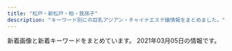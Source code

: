 ```yaml
---
title: "松戸・新松戸・柏・我孫子"
description: "キーワード別にの巨乳アジアン・チャイナエステ嬢情報をまとめました。"
---
```


新着画像と新着キーワードをまとめています。
2021年03月05日の情報です。

<DmmAffiliateIns />
<KeywordTable
  shops={
    [
    {
        "img_links": [],
        "keywords": {},
        "name": "\u3084\u3059\u3089\u304e",
        "url": "http://ziotyu.xyz/",
        "station": "JR\u5357\u6d41\u5c71\u99c5\u5317\u53e3"
    },
    {
        "name": "\u9b45\u60d1-\u307f\u308f\u304f-",
        "img_links": [
            "http://www.miwaku.mensest.com/files/010.jpg",
            "http://www.miwaku.mensest.com/files/003-02.jpg",
            "http://www.miwaku.mensest.com/files/006.jpg",
            "http://www.miwaku.mensest.com/files/004-02.jpg",
            "http://www.miwaku.mensest.com/files/003-03.jpg",
            "http://www.miwaku.mensest.com/files/005-02.jpg",
            "http://www.miwaku.mensest.com/photo_news/upimg/572856035f5905b81e_0.jpg",
            "http://www.miwaku.mensest.com/files/002-03.jpg",
            "http://www.miwaku.mensest.com/photo_news/upimg/76147601b87ed4b8aa_2.jpg",
            "http://www.miwaku.mensest.com/img/about_me.jpg",
            "http://www.miwaku.mensest.com/files/006-02.jpg",
            "http://www.miwaku.mensest.com/img/featured_post.jpg",
            "http://www.miwaku.mensest.com/files/010-03.jpg",
            "http://www.miwaku.mensest.com/files/001-02.jpg",
            "http://www.miwaku.mensest.com/files/002.jpg",
            "http://www.miwaku.mensest.com/files/001.jpg",
            "http://www.miwaku.mensest.com/files/005.jpg",
            "http://www.miwaku.mensest.com/files/005-03.jpg",
            "http://www.miwaku.mensest.com/files/002-02.jpg",
            "http://www.miwaku.mensest.com/files/001-03.jpg",
            "http://www.miwaku.mensest.com/photo_news/upimg/965066041cd6ec220b_0.jpg",
            "http://www.miwaku.mensest.com/files/003.jpg",
            "http://www.miwaku.mensest.com/files/006-03.jpg",
            "http://www.miwaku.mensest.com/files/010-02.jpg",
            "http://www.miwaku.mensest.com/files/004.jpg",
            "http://www.miwaku.mensest.com/files/004-03.jpg"
        ],
        "station": "\u5357\u6d41\u5c71\u99c5A1\u51fa\u53e3",
        "keywords": {
            "C": 24,
            "D": 60,
            "85": 12,
            "87": 48,
            "86": 24
        },
        "url": "http://www.miwaku.mensest.com/"
    },
    {
        "name": "\u611b",
        "keywords": {
            "C": 10
        },
        "img_links": [
            "http://e-yu.link/images/girl3.jpg",
            "http://e-yu.link/images/g0.jpg",
            "http://e-yu.link/images/flash2.png",
            "http://e-yu.link/images/flash.png",
            "http://e-yu.link/images/girl1.jpg",
            "http://e-yu.link/images/mobile.jpg",
            "http://e-yu.link/images/top.png",
            "http://e-yu.link/images/fuctiom.jpg",
            "http://e-yu.link/images/girl2.jpg"
        ],
        "station": "JR\u5357\u67cf\u99c5\u897f\u53e3",
        "url": "http://e-yu.link/"
    },
    {
        "keywords": {
            "C": 22,
            "86": 11,
            "D": 22,
            "83": 22
        },
        "station": "JR\u65b0\u677e\u6238\u99c5",
        "name": "\u30b9\u30a6\u30a3\u30fc\u30c8",
        "url": "http://sweet.ebb.jp/",
        "img_links": [
            "http://sweet.ebb.jp/2/uploadimg/1610608439.jpg",
            "http://sweet.ebb.jp/head.jpg",
            "http://sweet.ebb.jp/2/uploadimg/1610612364.jpg",
            "http://sweet.ebb.jp/sys2.png",
            "http://sweet.ebb.jp/news.png",
            "http://sweet.ebb.jp/interior_t.jpg",
            "http://sweet.ebb.jp/2/uploadimg/1565950572.jpg",
            "http://sweet.ebb.jp/2/uploadimg/1565558725.jpg",
            "http://sweet.ebb.jp/tel.jpg",
            "http://sweet.ebb.jp/2/uploadimg/1613567647.jpg",
            "http://sweet.ebb.jp/ta.jpg",
            "http://sweet.ebb.jp/s1.png",
            "http://sweet.ebb.jp/2/uploadimg/1613567657.jpg",
            "http://sweet.ebb.jp/staff_t.jpg",
            "https://www.ebisu-mensesthe.jp/data/news/552265.jpg",
            "http://sweet.ebb.jp/2/uploadimg/1610612372.jpg",
            "http://sweet.ebb.jp/2/uploadimg/1613567665.jpg",
            "http://sweet.ebb.jp/r1.jpg",
            "http://sweet.ebb.jp/2/uploadimg/1610612336.jpg"
        ]
    },
    {
        "name": "\u67cf Spring",
        "station": "JR\u67cf\u99c5\u6771\u53e3",
        "img_links": [
            "http://chun.relaxjp.com/css/osusume-08.png",
            "http://chun.relaxjp.com/css/nav/nav-003.jpg",
            "http://chun.relaxjp.com/css/nav/change-003.jpg",
            "http://chun.relaxjp.com/css/top-left02.png",
            "http://chun.relaxjp.com/css/nav/nav-006.jpg",
            "http://chun.relaxjp.com/css/nav/nav-004.jpg",
            "http://chun.relaxjp.com/css/staff/staff0012-b.png",
            "http://chun.relaxjp.com/css/top-right03.png",
            "http://chun.relaxjp.com/css/staff/staff0010-b.png",
            "http://chun.relaxjp.com/css/nav/nav-002.jpg",
            "http://chun.relaxjp.com/css/nav/change-001.jpg",
            "http://chun.relaxjp.com/css/staff/staff002-b.png",
            "http://chun.relaxjp.com/css/staff/staff16-b.png",
            "http://chun.relaxjp.com/css/nav/nav-001.jpg",
            "http://chun.relaxjp.com/css/tel01.png",
            "http://chun.relaxjp.com/css/staff/staff15-b.png",
            "http://chun.relaxjp.com/css/staff/staff004-a.png",
            "http://chun.relaxjp.com/css/nav/change-004.jpg",
            "http://chun.relaxjp.com/css/staff/staff002-a.png",
            "http://chun.relaxjp.com/css/staff/staff004-b.png",
            "http://chun.relaxjp.com/css/nav/change-006.jpg",
            "http://chun.relaxjp.com/css/staff/staff21-a.png",
            "http://chun.relaxjp.com/css/nav/change-002.jpg",
            "http://chun.relaxjp.com/css/staff/staff15-a.png",
            "http://chun.relaxjp.com/css/staff/staff010-a.png",
            "http://chun.relaxjp.com/css/huabian.png",
            "http://chun.relaxjp.com/css/top-right0003.png",
            "http://chun.relaxjp.com/css/staff/staff16-a.png",
            "http://chun.relaxjp.com/css/nav/change-005.jpg",
            "http://chun.relaxjp.com/css/staff-left01.png",
            "http://chun.relaxjp.com/css/staff/staff007-b.png",
            "http://chun.relaxjp.com/css/staff/staff007-a.png",
            "http://chun.relaxjp.com/css/nav/nav-005.jpg"
        ],
        "keywords": {
            "84": 1,
            "85": 3,
            "90": 2,
            "E": 1,
            "G": 1,
            "D": 2,
            "92": 1,
            "C": 3,
            "89": 1
        },
        "url": "http://chun.relaxjp.com/"
    },
    {
        "name": "\u862d\u306e\u82b1",
        "station": "JR\u5929\u738b\u53f0\u99c5\u5357\u53e3",
        "img_links": [
            "http://ran.est.cm/images/s_staff.png",
            "http://ran.est.cm/images/service.jpg",
            "http://ran.est.cm/images/room4.jpg",
            "http://ran.est.cm/images/s_pick.png",
            "http://ran.est.cm/photos/sites/67/2020/07/2020070605425355.jpg",
            "http://ran.est.cm/photos/sites/67/2020/10/2020102102090322.jpg",
            "http://ran.est.cm/photos/sites/67/2020/07/2020070605425151.jpg",
            "http://ran.est.cm/images/room1.jpg",
            "http://ran.est.cm/images/room3.jpg",
            "http://ran.est.cm/images/girl-z2.jpg",
            "http://ran.est.cm/images/s_news.png",
            "http://ran.est.cm/images/top.jpg",
            "http://ran.est.cm/images/room2.jpg",
            "http://ran.est.cm/images/girl-z1.jpg",
            "http://ran.est.cm/photos/sites/67/2020/07/2020070605424075.jpg",
            "http://ran.est.cm/photos/sites/67/2020/07/2020070605425221.jpg",
            "http://ran.est.cm/photos/sites/67/2020/07/2020071705010645.jpg",
            "http://ran.est.cm/photos/sites/67/2020/09/2020091805522177.jpg",
            "http://ran.est.cm/images/s_mobile.png"
        ],
        "url": "http://ran.est.cm/",
        "keywords": {
            "88": 2,
            "E": 1,
            "D": 6,
            "87": 2,
            "86": 3,
            "C": 14
        }
    },
    {
        "keywords": {},
        "url": "http://es-kirara.work/",
        "img_links": [
            "http://es-kirara.work/images/b1.jpg",
            "http://es-kirara.work/images/staff_t.jpg",
            "http://es-kirara.work/images/news.jpg",
            "http://es-kirara.work/images/1.jpg",
            "http://es-kirara.work/images/int2.png",
            "http://es-kirara.work/images/tel.jpg",
            "http://es-kirara.work/images/info.png",
            "http://es-kirara.work/images/2.jpg",
            "http://es-kirara.work/images/mobile.jpg",
            "http://es-kirara.work/images/head.jpg",
            "http://es-kirara.work/images/3.jpg",
            "http://es-kirara.work/images/b2.jpg",
            "http://es-kirara.work/images/interior_t.jpg",
            "http://es-kirara.work/images/int1.png",
            "http://es-kirara.work/img/sayuri1.jpg",
            "http://es-kirara.work/img/koko1.jpg",
            "http://es-kirara.work/images/sys1.png",
            "http://es-kirara.work/img/ririko1.jpg",
            "http://es-kirara.work/images/sys2.png",
            "http://es-kirara.work/images/s1.png",
            "http://es-kirara.work/img/miho1.jpg",
            "http://es-kirara.work/images/4.jpg"
        ],
        "station": "\u5357\u6d41\u5c71\u99c5A2\u51fa\u53e3",
        "name": "\u697d\u5712\uff5e\u3042\u308f\u308f"
    },
    {
        "url": "http://sakura-sakura.work/",
        "name": "\u3055\u304f\u3089",
        "keywords": {
            "83": 2,
            "C": 13,
            "85": 2,
            "86": 4,
            "88": 4,
            "D": 1,
            "E": 1
        },
        "station": "\u521d\u5bcc\u99c5",
        "img_links": [
            "http://sakura-sakura.work/img/sta3.jpg",
            "http://sakura-sakura.work/img/st4.jpg",
            "http://sakura-sakura.work/img/sta6.jpg",
            "http://sakura-sakura.work/img/st5.jpg",
            "http://sakura-sakura.work/img/st2.jpg",
            "http://sakura-sakura.work/sp/img/sys.jpg",
            "http://sakura-sakura.work/sp/img/info.jpg",
            "http://sakura-sakura.work/img/head.jpg",
            "http://sakura-sakura.work/sp/img/pic.jpg",
            "http://sakura-sakura.work/img/sta5.jpg",
            "http://sakura-sakura.work/img/sta4.jpg",
            "http://sakura-sakura.work/img/st6.jpg",
            "http://sakura-sakura.work/sp/img/pc.jpg",
            "http://sakura-sakura.work/img/sta1.jpg",
            "http://sakura-sakura.work/sp/img/s4.jpg",
            "http://sakura-sakura.work/img/s6.jpg",
            "http://sakura-sakura.work/sp/img/t-a.jpg",
            "http://sakura-sakura.work/img/botton.jpg",
            "http://sakura-sakura.work/sp/img/s5.jpg",
            "http://sakura-sakura.work/sp/img/t-s.jpg",
            "http://sakura-sakura.work/sp/img/t-o.jpg",
            "http://sakura-sakura.work/img/s1.jpg",
            "http://sakura-sakura.work/sp/img/cam.jpg",
            "http://sakura-sakura.work/sp/img/add.jpg",
            "http://sakura-sakura.work/img/mo.png",
            "http://sakura-sakura.work/img/st3.jpg",
            "http://sakura-sakura.work/sp/img/time.jpg",
            "http://sakura-sakura.work/img/s4.jpg",
            "http://sakura-sakura.work/sp/img/p2.jpg",
            "http://sakura-sakura.work/sp/img/s2.jpg",
            "http://sakura-sakura.work/sp/img/s3.jpg",
            "http://sakura-sakura.work/img/s3.jpg",
            "http://sakura-sakura.work/sp/img/p3.jpg",
            "http://sakura-sakura.work/sp/img/t-r.jpg",
            "http://sakura-sakura.work/img/sta2.jpg",
            "http://sakura-sakura.work/sp/img/botton.jpg",
            "http://sakura-sakura.work/sp/img/tel.jpg",
            "http://sakura-sakura.work/img/fla3.jpg",
            "http://sakura-sakura.work/sp/img/s6.jpg",
            "http://sakura-sakura.work/img/st1.jpg",
            "http://sakura-sakura.work/sp/img/tit.jpg",
            "http://sakura-sakura.work/img/fla1.jpg",
            "http://sakura-sakura.work/sp/img/t-t.jpg",
            "http://sakura-sakura.work/img/s5.jpg",
            "http://sakura-sakura.work/img/s2.jpg",
            "http://sakura-sakura.work/img/fla2.jpg",
            "http://sakura-sakura.work/sp/img/p6.jpg",
            "http://sakura-sakura.work/sp/img/s1.jpg"
        ]
    },
    {
        "name": "heart Peace \u99ac\u6a4b",
        "station": "JR\u99ac\u6a4b\u99c5\u897f\u53e3",
        "url": "https://heartpeace-mabashi.business.site/",
        "keywords": {},
        "img_links": []
    },
    {
        "img_links": [
            "http://www.a-hitomebore.info/uploads/hitomebore/2010/02/room-3.jpg",
            "http://www.a-hitomebore.info/uploads/hitomebore/2010/02/m01.jpg",
            "http://www.a-hitomebore.info/uploads/hitomebore/2010/02/m3.jpg",
            "http://www.a-hitomebore.info/uploads/hitomebore/2017/12/kina2017121.jpg",
            "http://www.a-hitomebore.info/uploads/hitomebore/2010/02/m05.jpg",
            "http://www.a-hitomebore.info/uploads/hitomebore/2020/12/0E1C34DF-7842-44BF-9E9D-5D53DCA1A56D.jpeg",
            "http://www.a-hitomebore.info/uploads/hitomebore/2010/02/m5.jpg",
            "http://www.a-hitomebore.info/uploads/hitomebore/2010/02/m1.jpg",
            "http://www.a-hitomebore.info/uploads/hitomebore/2010/02/m02.jpg",
            "http://www.a-hitomebore.info/uploads/hitomebore/2010/02/room-1.jpg",
            "http://www.a-hitomebore.info/uploads/hitomebore/2017/06/IMG_81123-300x151.jpg",
            "http://www.a-hitomebore.info/uploads/hitomebore/2010/02/room-5.jpg",
            "http://www.a-hitomebore.info/uploads/hitomebore/2015/02/head1.jpg",
            "http://www.a-hitomebore.info/uploads/hitomebore/2011/09/dajie.jpg",
            "http://www.a-hitomebore.info/uploads/hitomebore/2017/10/risa201710.jpg",
            "http://www.a-hitomebore.info/uploads/hitomebore/2021/01/5D8218E4-AF3F-4C3E-BD0E-5351227C492D.jpeg",
            "http://www.a-hitomebore.info/uploads/hitomebore/2010/02/m2.jpg",
            "http://www.a-hitomebore.info/uploads/hitomebore/2010/02/m03.jpg",
            "http://www.a-hitomebore.info/uploads/hitomebore/2010/02/room-2.jpg",
            "http://www.a-hitomebore.info/uploads/hitomebore/images/no-photo.jpg",
            "http://www.a-hitomebore.info/uploads/hitomebore/2020/10/F3A49FB4-848F-4AE1-A598-5EF2811C0E62.jpeg",
            "http://www.a-hitomebore.info/uploads/hitomebore/2010/02/m4.jpg",
            "http://www.a-hitomebore.info/uploads/hitomebore/2010/02/m6.jpg",
            "http://www.a-hitomebore.info/uploads/hitomebore/2010/02/m04.jpg",
            "http://www.a-hitomebore.info/uploads/hitomebore/2018/02/kumi.jpg",
            "http://www.a-hitomebore.info/uploads/hitomebore/2010/02/room-6.jpg",
            "http://www.a-hitomebore.info/uploads/hitomebore/2010/02/m06.jpg",
            "http://www.a-hitomebore.info/uploads/hitomebore/2010/02/campiagn7.jpg",
            "http://www.a-hitomebore.info/uploads/hitomebore/2010/02/sys3.jpg",
            "http://www.a-hitomebore.info/uploads/hitomebore/2017/12/kina20172.jpg",
            "http://www.a-hitomebore.info/uploads/hitomebore/2010/02/room-4.jpg"
        ],
        "keywords": {},
        "name": "\u3072\u3068\u3081\u307c\u308c",
        "url": "http://www.a-hitomebore.info/",
        "station": "JR\u65b0\u516b\u67f1\u99c5"
    },
    {
        "name": "\u30b5\u30a4\u30ec\u30f3\u30c8\u30a6\u30a9\u30fc\u30eb",
        "station": "JR\u67cf\u99c5\u6771\u53e3",
        "url": "http://silent-wall.xyz.mn/",
        "img_links": [
            "http://silent-wall.xyz.mn/photos/sites/26/2019/01/2019010421363971.jpeg",
            "http://silent-wall.xyz.mn/photos/sites/26/2019/11/2019110209065231.jpg",
            "http://silent-wall.xyz.mn/images/nei1-3.jpg",
            "http://silent-wall.xyz.mn/images/top.jpg",
            "http://silent-wall.xyz.mn/photos/sites/26/2019/06/2019061616372934.jpg",
            "http://silent-wall.xyz.mn/images/mail.jpg",
            "http://silent-wall.xyz.mn/images/nbj1.jpg",
            "http://silent-wall.xyz.mn/photos/sites/26/2019/06/2019061013003011.jpg",
            "http://silent-wall.xyz.mn/images/room1.jpg",
            "http://silent-wall.xyz.mn/photos/sites/26/2021/03/2021030210531099.jpg",
            "http://silent-wall.xyz.mn/photos/sites/26/2021/02/2021022712521855.jpg",
            "http://silent-wall.xyz.mn/photos/sites/26/2019/11/2019112610413055.jpg",
            "http://silent-wall.xyz.mn/images/room3.jpg",
            "http://silent-wall.xyz.mn/images/s_staff.jpg",
            "http://silent-wall.xyz.mn/photos/sites/26/2019/05/2019052619312725.jpg",
            "http://silent-wall.xyz.mn/images/news.jpg",
            "http://silent-wall.xyz.mn/images/room4.jpg",
            "http://silent-wall.xyz.mn/photos/sites/26/2019/05/2019052619312840.jpg",
            "http://silent-wall.xyz.mn/images/pick.jpg",
            "http://silent-wall.xyz.mn/photos/sites/26/2021/02/2021021812054752.jpg",
            "http://silent-wall.xyz.mn/images/bj1.jpg",
            "http://silent-wall.xyz.mn/images/room2.jpg",
            "http://silent-wall.xyz.mn/photos/sites/26/2019/05/2019061013025963.jpg",
            "http://silent-wall.xyz.mn/photos/sites/26/2019/06/2019060812033719.jpg",
            "http://silent-wall.xyz.mn/images/tu.jpg",
            "http://silent-wall.xyz.mn/photos/sites/26/2019/06/2019061112474010.jpg",
            "http://silent-wall.xyz.mn/photos/sites/26/2019/06/2019060819212459.jpg",
            "http://silent-wall.xyz.mn/images/nbj3.jpg",
            "http://silent-wall.xyz.mn/photos/sites/26/2019/06/2019061012562797.jpg",
            "http://silent-wall.xyz.mn/images/mobile.jpg",
            "http://silent-wall.xyz.mn/photos/sites/26/2019/06/2019062912023976.jpg",
            "http://silent-wall.xyz.mn/photos/sites/26/2019/06/2019060814103073.jpg",
            "http://silent-wall.xyz.mn/photos/sites/26/2019/06/2019061013003626.jpg",
            "http://silent-wall.xyz.mn/photos/sites/26/2020/09/2020091911085692.jpg",
            "http://silent-wall.xyz.mn/photos/sites/26/2019/05/2019051213110435.jpg",
            "http://silent-wall.xyz.mn/photos/sites/26/2019/05/201905121311038.jpg",
            "http://silent-wall.xyz.mn/images/bj3.jpg",
            "http://silent-wall.xyz.mn/photos/sites/26/2020/10/2020101116211538.jpg"
        ],
        "keywords": {
            "87": 5,
            "83": 1,
            "86": 8,
            "85": 3,
            "E": 1,
            "88": 1,
            "D": 13,
            "C": 29
        }
    },
    {
        "station": "JR\u677e\u6238\u99c5\u6771\u53e3",
        "keywords": {
            "C": 54,
            "83": 5,
            "87": 4,
            "90": 1,
            "E": 2,
            "85": 10,
            "82": 1,
            "84": 1,
            "86": 7,
            "D": 16
        },
        "url": "http://pinky.ests.jp/",
        "name": "Pinky",
        "img_links": [
            "http://pinky.ests.jp/images/pick.jpg",
            "http://pinky.ests.jp/photos/sites/41/2019/04/201904271525014.jpg",
            "http://pinky.ests.jp/photos/sites/41/2020/01/2020011612505779.jpg",
            "http://pinky.ests.jp/photos/sites/41/2018/05/2018051009221193.jpg",
            "http://pinky.ests.jp/photos/sites/41/2017/11/2017111705455167.jpg",
            "http://pinky.ests.jp/images/room2.jpg",
            "http://pinky.ests.jp/images/room3.jpg",
            "http://pinky.ests.jp/photos/sites/41/2018/07/2018070904501423.jpg",
            "http://pinky.ests.jp/photos/sites/41/2021/01/2021010819010483.jpg",
            "http://pinky.ests.jp/photos/sites/41/2018/05/2018052407323023.jpg",
            "http://pinky.ests.jp/images/news.jpg",
            "http://pinky.ests.jp/photos/sites/41/2017/07/01.jpg",
            "http://pinky.ests.jp/photos/sites/41/2019/05/2019050315541711.jpg",
            "http://pinky.ests.jp/photos/sites/41/2018/05/2018052106183295.jpg",
            "http://pinky.ests.jp/images/room1.jpg",
            "http://pinky.ests.jp/photos/sites/41/2016/12/staff14.jpg",
            "http://pinky.ests.jp/photos/sites/41/2020/07/2020070113444471.jpg",
            "http://pinky.ests.jp/photos/sites/41/2018/02/2018021206014711.jpg",
            "http://pinky.ests.jp/photos/sites/41/2018/02/2018021404565599.jpg",
            "http://pinky.ests.jp/photos/sites/41/2017/03/2.jpg",
            "http://pinky.ests.jp/photos/sites/41/2018/07/2018070506262885.jpg",
            "http://pinky.ests.jp/photos/sites/41/2020/07/2020073117282581.jpg",
            "http://pinky.ests.jp/photos/sites/41/2019/08/2019082212025765.jpg",
            "http://pinky.ests.jp/photos/sites/41/2020/01/2020011013071324.jpg",
            "http://pinky.ests.jp/photos/sites/41/2019/08/2019080916421967.jpg",
            "http://pinky.ests.jp/photos/sites/41/2017/10/2017100310324927.jpg",
            "http://pinky.ests.jp/photos/sites/41/2017/09/2017091609572086.jpg",
            "http://pinky.ests.jp/photos/sites/41/2016/12/staff13.jpg",
            "http://pinky.ests.jp/photos/sites/41/2020/03/202003311902414.jpg",
            "http://pinky.ests.jp/photos/sites/41/2021/02/2021020214092749.jpg",
            "http://pinky.ests.jp/images/s_staff.png",
            "http://pinky.ests.jp/photos/sites/41/2020/01/2020012318124421.jpg",
            "http://pinky.ests.jp/photos/sites/41/2020/12/2020122317221995.jpg",
            "http://pinky.ests.jp/photos/sites/41/2018/02/2018022305081948.jpg",
            "http://pinky.ests.jp/images/staff0.jpg",
            "http://pinky.ests.jp/photos/sites/41/2018/04/2018041109544793.jpg",
            "http://pinky.ests.jp/photos/sites/41/2018/12/2018122816184851.jpg",
            "http://pinky.ests.jp/images/room4.jpg",
            "http://pinky.ests.jp/photos/sites/41/2018/02/2018021503571459.jpg",
            "http://pinky.ests.jp/images/girl-z2.jpg",
            "http://pinky.ests.jp/photos/sites/41/2017/10/2017102104274221.jpeg",
            "http://pinky.ests.jp/photos/sites/41/2017/10/2017100310321223.jpg",
            "http://pinky.ests.jp/photos/sites/41/2020/01/2020011013071732.jpg",
            "http://pinky.ests.jp/photos/sites/41/2019/01/2019012814280336.jpg",
            "http://pinky.ests.jp/photos/sites/41/2018/05/2018050207171151.jpg",
            "http://pinky.ests.jp/photos/sites/41/2019/03/2019032615535586.jpg",
            "http://pinky.ests.jp/images/top.png",
            "http://pinky.ests.jp/images/girl-z1.jpg",
            "http://pinky.ests.jp/images/s_link.png",
            "http://pinky.ests.jp/images/mobile.jpg",
            "http://pinky.ests.jp/photos/sites/41/2020/03/2020032718060170.jpg",
            "http://pinky.ests.jp/photos/sites/41/2020/08/2020080710524457.jpg",
            "http://pinky.ests.jp/photos/sites/41/2018/06/2018061105211179.jpg",
            "http://pinky.ests.jp/photos/sites/41/2018/09/201809050707425.jpg",
            "http://pinky.ests.jp/photos/sites/41/2019/08/2019082212000482.jpg",
            "http://pinky.ests.jp/photos/sites/41/2019/01/2019011416495971.jpg",
            "http://pinky.ests.jp/photos/sites/41/2020/01/2020012717085182.jpg",
            "http://pinky.ests.jp/photos/sites/41/2018/02/2018021903035949.jpg"
        ]
    },
    {
        "name": "\u30d5\u30a7\u30a2\u30ea-\u30c6\u30fc\u30eb",
        "station": "JR\u65b0\u516b\u67f1\u99c5",
        "img_links": [
            "http://koukoku.xyz/fairy/css/staff/staff0004-b.png",
            "http://koukoku.xyz/fairy/images/call.png",
            "http://koukoku.xyz/fairy/css/staff/staff0003-b.png",
            "http://koukoku.xyz/fairy/css/m-top004.jpg",
            "http://koukoku.xyz/fairy/css/m-head03.jpg",
            "http://koukoku.xyz/fairy/css/staff/staff0002-a.png",
            "http://koukoku.xyz/fairy/css/staff/staff005-b.png",
            "http://koukoku.xyz/fairy/css/foot01.jpg",
            "http://koukoku.xyz/fairy/css/staff/staff006-b.png",
            "http://koukoku.xyz/fairy/css/cam-01.jpg",
            "http://koukoku.xyz/fairy/css/staff/staff07-a.png"
        ],
        "url": "http://koukoku.xyz/fairy/",
        "keywords": {
            "F": 3,
            "90": 2,
            "95": 1,
            "D": 2,
            "85": 2,
            "91": 1,
            "C": 1
        }
    },
    {
        "url": "http://yukinohana.iest.jp/",
        "name": "\u96ea\u306e\u83ef",
        "keywords": {},
        "station": "\u6d41\u5c71\u304a\u304a\u305f\u304b\u306e\u68ee\u99c5\u897f\u53e3",
        "img_links": [
            "http://yukinohana.iest.jp/images/index_page_top.png",
            "http://yukinohana.iest.jp/images/staff_image/staff_06a.jpg",
            "http://yukinohana.iest.jp/images/massage/massage_04b.jpg",
            "http://yukinohana.iest.jp/images/demo/slider/images/slide2.png",
            "http://yukinohana.iest.jp/images/home/top.jpg",
            "http://yukinohana.iest.jp/images/staff_image/staff_03a.jpg",
            "http://yukinohana.iest.jp/images/massage/massage_02b.jpg",
            "http://yukinohana.iest.jp/images/staff_image/staff_02a.jpg",
            "http://yukinohana.iest.jp/images/top/top_06.jpg",
            "http://yukinohana.iest.jp/images/massage/massage_04a.jpg",
            "http://yukinohana.iest.jp/images/home/index_11.jpg",
            "http://yukinohana.iest.jp/images/top/top_02.jpg",
            "http://yukinohana.iest.jp/images/staff_one/staff_ba.png",
            "http://yukinohana.iest.jp/images/top/top_08.png",
            "http://yukinohana.iest.jp/images/staff_image/staff_05a.jpg",
            "http://yukinohana.iest.jp/images/home/index_tel.jpg",
            "http://yukinohana.iest.jp/images/top/top_05.jpg",
            "http://yukinohana.iest.jp/images/top/top_03.jpg",
            "http://yukinohana.iest.jp/images/top/top_04.jpg",
            "http://yukinohana.iest.jp/images/demo/slider/images/slide1.png",
            "http://yukinohana.iest.jp/images/massage/massage_la.jpg",
            "http://yukinohana.iest.jp/images/massage/massage_01a.jpg",
            "http://yukinohana.iest.jp/images/staff/staff_top.png",
            "http://yukinohana.iest.jp/images/staff_image/staff_04a.jpg",
            "http://yukinohana.iest.jp/images/massage/massage_01b.jpg",
            "http://yukinohana.iest.jp/images/massage/massage_02a.jpg",
            "http://yukinohana.iest.jp/images/massage/massage_03b.jpg",
            "http://yukinohana.iest.jp/images/demo/slider/images/slide3.png",
            "http://yukinohana.iest.jp/images/home/index_13.jpg",
            "http://yukinohana.iest.jp/images/top/top_01.jpg",
            "http://yukinohana.iest.jp/images/massage/massage_03a.jpg"
        ]
    },
    {
        "keywords": {},
        "station": "JR\u677e\u6238\u99c5\u6771\u53e3",
        "name": "Nice time\u30fb\u30ca\u30a4\u30b9\u30bf\u30a4\u30e0",
        "url": "http://ms-treat.com/",
        "img_links": [
            "http://ms-treat.com/css/top-left02.jpg",
            "http://ms-treat.com/css/staff/new.jpg",
            "http://ms-treat.com/css/top02.jpg",
            "http://ms-treat.com/css/tel01.png",
            "http://ms-treat.com/css/nav/nav-001.jpg",
            "http://ms-treat.com/staff/kaori/01.jpg",
            "http://ms-treat.com/css/nav/nav-006.jpg",
            "http://ms-treat.com/css/nav/nav-005.jpg",
            "http://ms-treat.com/css/nav/nav-002.jpg",
            "http://ms-treat.com/css/top-left0001.jpg",
            "http://ms-treat.com/staff/mimi/01.jpg",
            "http://ms-treat.com/staff/mari/01.jpg",
            "http://ms-treat.com/css/nav/nav-003.jpg",
            "http://ms-treat.com/css/staff/up.jpg",
            "http://ms-treat.com/css/nav/nav-004.jpg",
            "http://ms-treat.com/staff/miwa/01.jpg"
        ]
    },
    {
        "img_links": [
            "http://www.n-rakuen.work/images/5.jpg",
            "http://www.n-rakuen.work/si/s1.png",
            "http://www.n-rakuen.work/images/tel.jpg",
            "http://www.n-rakuen.work/si/i4.png",
            "http://www.n-rakuen.work/images/interior_t.jpg",
            "http://www.n-rakuen.work/images/news.jpg",
            "http://www.n-rakuen.work/img/koko2.jpg",
            "http://www.n-rakuen.work/images/3.jpg",
            "http://www.n-rakuen.work/images/mobile.jpg",
            "http://www.n-rakuen.work/images/staff_t.jpg",
            "http://www.n-rakuen.work/si/i3.png",
            "http://www.n-rakuen.work/img/natumi1.jpg",
            "http://www.n-rakuen.work/images/int1.jpg",
            "http://www.n-rakuen.work/images/sys.jpg",
            "http://www.n-rakuen.work/si/s4.png",
            "http://www.n-rakuen.work/img/koko1.jpg",
            "http://www.n-rakuen.work/si/s3.png",
            "http://www.n-rakuen.work/img/natumi2.jpg",
            "http://www.n-rakuen.work/images/int2.jpg",
            "http://www.n-rakuen.work/si/i1.png",
            "http://www.n-rakuen.work/images/head.jpg",
            "http://www.n-rakuen.work/images/2.jpg",
            "http://www.n-rakuen.work/si/i2.png",
            "http://www.n-rakuen.work/images/sisu.jpg",
            "http://www.n-rakuen.work/img/sasa2.jpg",
            "http://www.n-rakuen.work/img/zb.jpg",
            "http://www.n-rakuen.work/si/s2.png",
            "http://www.n-rakuen.work/img/sasa1.jpg"
        ],
        "station": "\u4e94\u9999\u99c5\u6771\u53e3",
        "url": "http://www.n-rakuen.work/",
        "name": "\u7652\u3057\u306e\u7cbe\u970a",
        "keywords": {}
    },
    {
        "url": "http://www.hananoame.mensest.com/",
        "station": "JR\u67cf\u99c5\u6771\u53e3",
        "keywords": {
            "89": 8,
            "D": 8,
            "E": 8,
            "87": 8
        },
        "name": "\u82b1\u306e\u96e8",
        "img_links": [
            "http://www.hananoame.mensest.com/files/003.jpg",
            "http://www.hananoame.mensest.com/files/002.jpg",
            "http://www.hananoame.mensest.com/files/004.jpg",
            "http://www.hananoame.mensest.com/files/001.jpg"
        ]
    },
    {
        "keywords": {},
        "url": "http://msg-rlx.com/",
        "img_links": [
            "http://msg-rlx.com/images/shop04.jpg",
            "http://msg-rlx.com/images/top.jpg",
            "http://msg-rlx.com/images/s_pick.jpg",
            "http://msg-rlx.com/images/shop02.jpg",
            "http://msg-rlx.com/images/s_staff.jpg",
            "http://msg-rlx.com/images/shop03.jpg",
            "http://msg-rlx.com/staff/saki/01.jpg",
            "http://msg-rlx.com/staff/rumi/01.jpg",
            "http://msg-rlx.com/staff/mei/01.jpg",
            "http://msg-rlx.com/images/shop01.jpg",
            "http://msg-rlx.com/staff/ai/01.jpg",
            "http://msg-rlx.com/staff/an/01.jpg",
            "http://msg-rlx.com/images/s_news.jpg",
            "http://msg-rlx.com/staff/mimi/01.jpg"
        ],
        "station": "JR\u677e\u6238\u99c5\u6771\u53e3",
        "name": "\u697d\u5712"
    },
    {
        "img_links": [
            "http://www.madoromi.iesjp.com/files/010.jpg",
            "http://www.madoromi.iesjp.com/files/011.jpg",
            "http://www.madoromi.iesjp.com/img/ttl_news.png",
            "http://www.madoromi.iesjp.com/files/002.jpg",
            "http://www.madoromi.iesjp.com/files/012.jpg",
            "http://www.madoromi.iesjp.com/img/btn_blog.png",
            "http://www.madoromi.iesjp.com/img/ttl_info.png",
            "http://www.madoromi.iesjp.com/files/006.jpg",
            "http://www.madoromi.iesjp.com/files/013.jpg",
            "http://www.madoromi.iesjp.com/img/tel.png",
            "http://www.madoromi.iesjp.com/files/008.jpg",
            "http://www.madoromi.iesjp.com/files/014.jpg",
            "http://www.madoromi.iesjp.com/img/goback.jpg",
            "http://www.madoromi.iesjp.com/img/pickup.jpg",
            "http://www.madoromi.iesjp.com/files/009.jpg",
            "http://www.madoromi.iesjp.com/files/003.jpg",
            "http://www.madoromi.iesjp.com/files/001.jpg",
            "http://www.madoromi.iesjp.com/files/004.jpg",
            "http://www.madoromi.iesjp.com/files/005.jpg",
            "http://www.madoromi.iesjp.com/img/btn_side_mobile.jpg",
            "http://www.madoromi.iesjp.com/files/007.jpg"
        ],
        "station": "JR\u6211\u5b6b\u5b50\u99c5\u5357\u53e3",
        "name": "\u307e\u3069\u308d\u307f",
        "url": "http://www.madoromi.iesjp.com/",
        "keywords": {
            "C": 26,
            "88": 4,
            "D": 24,
            "87": 20,
            "85": 2
        }
    },
    {
        "keywords": {
            "C": 7
        },
        "url": "http://purplerose.jpest.net/",
        "station": "JR\u67cf\u99c5\u897f\u53e3",
        "img_links": [
            "http://purplerose.jpest.net/images/g0.jpg",
            "http://purplerose.jpest.net/images/tite-staff.png",
            "http://purplerose.jpest.net/images/g1.jpg",
            "http://purplerose.jpest.net/images/newt.png",
            "http://purplerose.jpest.net/images/g4.jpg",
            "http://purplerose.jpest.net/images/r04.jpg",
            "http://purplerose.jpest.net/images/g2.jpg",
            "http://purplerose.jpest.net/images/g3.jpg",
            "http://purplerose.jpest.net/images/r01.jpg",
            "http://purplerose.jpest.net/images/pickt.png",
            "http://purplerose.jpest.net/images/nana1.jpg",
            "http://purplerose.jpest.net/images/mobile.png",
            "http://purplerose.jpest.net/images/r02.jpg",
            "http://purplerose.jpest.net/images/gat.png",
            "http://purplerose.jpest.net/images/r03.jpg"
        ],
        "name": "\u30d0\u30e9\u306e\u4eba\u9b5a"
    },
    {
        "keywords": {},
        "station": "JR\u677e\u6238\u99c5\u897f\u53e3",
        "name": "\u6953\uff5e\u304b\u3048\u3067\uff5e",
        "img_links": [
            "http://www.relax-kaede.com/optImg/31355/item/1593000/front_180_240.jpg",
            "http://www.relax-kaede.com/upFu8/31355/official/officialConf/job/img/subTitleArrow.png",
            "http://www.relax-kaede.com/upFu8/31355/official/officialConf/item/img/todayIconImage.png",
            "http://www.relax-kaede.com/mobileImg/31355/item/1555355/front_75_0.jpg",
            "http://www.relax-kaede.com/upFu8/31355/official/officialConf/item/img/managerCommentTitle.jpg",
            "http://www.relax-kaede.com/optImg/31355/news/33203682_0_0.jpg",
            "http://www.relax-kaede.com/optImg/31355/item/1555355/12811432_280_373.jpg",
            "http://www.relax-kaede.com/upFu8/31355/official/officialConf/parts/imgMenu/rateHover.png",
            "http://www.relax-kaede.com/optImg/31355/item/1579794/front_180_240.jpg",
            "http://www.relax-kaede.com/upFu8/31355/officialFreecontents/82059/bgTop.png",
            "http://www.relax-kaede.com/optImg/31355/item/1587007/front_240_0.jpg",
            "http://www.relax-kaede.com/optImg/31355/item/1557719/front_180_240.jpg",
            "http://www.relax-kaede.com/upFu8/31355/official/officialConf/partssmartphone/img/smartPhoneSliderImg4.jpg",
            "http://www.relax-kaede.com/optImg/31355/news/33269380_0_0.jpg",
            "http://www.relax-kaede.com/optImg/31355/item/1587007/12672603_51_68.jpg",
            "http://www.relax-kaede.com/upFu8/31355/official/officialConf/parts/img/pcSliderImg4.jpg",
            "http://www.relax-kaede.com/mobileImg/31355/item/1593000/front_162_0.jpg",
            "http://www.relax-kaede.com/optImg/31355/item/1587652/front_240_0.jpg",
            "http://www.relax-kaede.com/optImg/31355/item/1601793/front_180_240.jpg",
            "http://www.relax-kaede.com/optImg/31355/item/1549190/11991814_51_68.jpg",
            "http://www.relax-kaede.com/s/img/fdc_phoneIcon0_alpha.png",
            "http://www.relax-kaede.com/upFu8/31355/official/officialConf/item/img/newIconImage.png",
            "http://www.relax-kaede.com/optImg/31355/item/1621237/13356546_51_68.jpg",
            "http://www.relax-kaede.com/optImg/31355/item/1521805/front_240_0.jpg",
            "http://www.relax-kaede.com/optImg/31355/item/1549190/11991814_300_400.jpg",
            "http://www.relax-kaede.com/upFu8/31355/official/officialConf/item/img/itemCommentTitle.jpg",
            "http://www.relax-kaede.com/mobileImg/31355/item/1587652/front_75_0.jpg",
            "http://www.relax-kaede.com/upFu8/31355/official/officialConf/logo/img/headerLogo.png",
            "http://www.relax-kaede.com/optImg/31355/item/1562661/front_240_0.jpg",
            "http://www.relax-kaede.com/optImg/31355/item/1587008/front_240_0.jpg",
            "http://www.relax-kaede.com/optImg/31355/item/1506841/front_180_240.jpg",
            "http://www.relax-kaede.com/optImg/31355/item/1587652/12704747_300_400.jpg",
            "http://www.relax-kaede.com/optImg/31355/item/1621237/front_180_240.jpg",
            "http://www.relax-kaede.com/upFu8/31355/official/officialConf/schedule/img/newIconImage.png",
            "http://www.relax-kaede.com/mobileImg/31355/item/1593000/12811391_500_0.jpg",
            "http://www.relax-kaede.com/optImg/31355/item/1601793/front_240_0.jpg",
            "http://www.relax-kaede.com/optImg/31355/item/1587007/front_180_240.jpg",
            "http://www.relax-kaede.com/optImg/31355/news/33308502_0_0.jpg",
            "http://www.relax-kaede.com/mobileImg/31355/item/1621237/13356546_500_0.jpg",
            "http://www.relax-kaede.com/upFu8/31355/officialFreecontents/82064/smartPhoneBanner.jpg",
            "http://www.relax-kaede.com/upFu8/31355/official/officialConf/parts/imgMenu/itemList.png",
            "http://www.relax-kaede.com/optImg/31355/item/1587652/front_180_240.jpg",
            "http://www.relax-kaede.com/optImg/31355/item/1555355/front_240_0.jpg",
            "http://www.relax-kaede.com/optImg/31355/item/1562661/front_180_240.jpg",
            "http://www.relax-kaede.com/upFu8/31355/official/officialConf/parts/imgMenu/job.png",
            "http://www.relax-kaede.com/optImg/31355/item/1521805/12476628_300_400.jpg",
            "http://www.relax-kaede.com/mobileImg/31355/item/1621237/front_162_0.jpg",
            "http://www.relax-kaede.com/optImg/31355/item/1579794/front_240_0.jpg",
            "http://www.relax-kaede.com/optImg/31355/item/1549190/front_180_240.jpg",
            "http://www.relax-kaede.com/mobileImg/31355/item/1587652/12704747_120_160.jpg",
            "http://www.relax-kaede.com/upFu8/31355/official/officialConf/parts/imgMenu/main.png",
            "http://www.relax-kaede.com/optImg/31355/item/1593000/12811391_300_400.jpg",
            "http://www.relax-kaede.com/optImg/31355/item/1506841/front_240_0.jpg",
            "http://www.relax-kaede.com/mobileImgFu8/31355/official/officialConf/parts/img/itemNoImage_75_0.jpg",
            "http://www.relax-kaede.com/optImg/31355/item/1587008/front_180_240.jpg",
            "http://www.relax-kaede.com/mobileImg/31355/item/1549190/11991814_500_0.jpg",
            "http://www.relax-kaede.com/mobileImg/31355/item/1593000/front_75_0.jpg",
            "http://www.relax-kaede.com/optImg/31355/item/1559927/12153969_51_68.jpg",
            "http://www.relax-kaede.com/optImg/31355/item/1621237/front_240_0.jpg",
            "http://www.relax-kaede.com/mobileImg/31355/item/1601793/front_75_0.jpg",
            "http://www.relax-kaede.com/optImg/31355/item/1593000/front_240_0.jpg",
            "http://www.relax-kaede.com/mobileImg/31355/item/1587008/front_75_0.jpg",
            "http://www.relax-kaede.com/mobileImg/31355/item/1555355/front_162_0.jpg",
            "http://www.relax-kaede.com/mobileImg/31355/item/1587008/12998826_500_0.jpg",
            "http://www.relax-kaede.com/upFu8/31355/official/officialConf/logomobile/img/headerLogo.jpg",
            "http://www.relax-kaede.com/optImg/31355/shopEvent/99767_0_0.jpg",
            "http://www.relax-kaede.com/optImg/31355/item/1549190/front_240_0.jpg",
            "http://www.relax-kaede.com/optImg/31355/item/1559927/12153969_300_400.jpg",
            "https://www.relax-kaede.com/mobileImg/31355/item/1587652/12704747_120_160.jpg",
            "http://www.relax-kaede.com/optImg/31355/item/1566048/front_180_240.jpg",
            "http://www.relax-kaede.com/optImg/31355/item/1621237/13356546_280_373.jpg",
            "http://www.relax-kaede.com/optImg/31355/item/1601793/12999240_300_400.jpg",
            "http://www.relax-kaede.com/upFu8/31355/official/officialConf/item/img/photoMailDiaryListTitle.jpg",
            "http://www.relax-kaede.com/optImg/31355/item/1555355/12811432_300_400.jpg",
            "http://www.relax-kaede.com/upFu8/31355/official/officialConf/parts/imgMenu/itemListHover.png",
            "http://www.relax-kaede.com/s/img/telToIcon_alpha.png",
            "http://www.relax-kaede.com/optImg/31355/item/1516919/front_240_0.jpg",
            "http://www.relax-kaede.com/upFu8/31355/official/officialConf/parts/imgMenu/mainHover.png",
            "http://www.relax-kaede.com/optImg/31355/item/1621237/13356546_300_400.jpg",
            "http://www.relax-kaede.com/optImg/31355/item/1557719/front_240_0.jpg",
            "http://www.relax-kaede.com/upFu8/31355/officialFreecontents/82071/jobBanner2.jpg",
            "http://www.relax-kaede.com/optImg/31355/item/1566048/front_240_0.jpg",
            "http://www.relax-kaede.com/optImg/31355/item/1587652/12704747_51_68.jpg",
            "http://www.relax-kaede.com/upFu8/31355/official/officialConf/itemlist/img/newIconImage.png",
            "http://www.relax-kaede.com/mobileImg/31355/item/1621237/front_500_0.jpg",
            "http://www.relax-kaede.com/mobileImg/31355/item/1562661/front_75_0.jpg",
            "http://www.relax-kaede.com/upFu8/31355/officialFreecontents/82458/otoiawasekotira.jpg",
            "http://www.relax-kaede.com/upFu8/31355/official/officialConf/parts/img/newsListTitleIcon.png",
            "http://www.relax-kaede.com/optImg/31355/item/1521805/front_180_240.jpg",
            "http://www.relax-kaede.com/upFu8/31355/officialFreecontents/82068/mobileBanner.jpg",
            "http://www.relax-kaede.com/optImg/31355/item/1572611/front_240_0.jpg",
            "http://www.relax-kaede.com/optImg/31355/item/1549190/11991814_280_373.jpg",
            "http://www.relax-kaede.com/upFu8/31355/officialFreecontents/82058/topBanner2.jpg",
            "http://www.relax-kaede.com/optImg/31355/item/1516919/front_180_240.jpg",
            "http://www.relax-kaede.com/upFu8/31355/official/officialConf/itemlist/img/todayIconImage.png",
            "http://www.relax-kaede.com/mobileImg/31355/item/1601793/front_162_0.jpg",
            "https://www.relax-kaede.com/upFu8/31355/official/officialConf/logomobile/img/headerLogo.jpg",
            "http://www.relax-kaede.com/mobileImg/31355/item/1587008/front_162_0.jpg",
            "http://www.relax-kaede.com/optImg/31355/item/1559927/front_180_240.jpg",
            "http://www.relax-kaede.com/upFu8/31355/officialFreecontents/84162/img_newsListBgTop.jpg",
            "http://www.relax-kaede.com/mobileImg/31355/item/1621237/front_75_0.jpg",
            "http://www.relax-kaede.com/upFu8/31355/official/officialConf/parts/imgMenu/rate.png",
            "http://www.relax-kaede.com/mobileImg/31355/item/1601793/front_500_0.jpg",
            "http://www.relax-kaede.com/optImg/31355/item/1572611/front_180_240.jpg",
            "http://www.relax-kaede.com/s/img/fdc_displayArrowUp0_alpha.png",
            "http://www.relax-kaede.com/mobileImg/31355/item/1555355/12811432_500_0.jpg",
            "http://www.relax-kaede.com/s/img/fdc_listArrowImage0_alpha.png",
            "http://www.relax-kaede.com/optImg/31355/item/1587007/12672603_300_400.jpg",
            "http://www.relax-kaede.com/upFu8/31355/official/officialConf/logosmartphone/img/headerLogo.png",
            "http://www.relax-kaede.com/optImg/31355/item/1593000/12811391_280_373.jpg",
            "http://www.relax-kaede.com/optImg/31355/item/1601793/12999240_51_68.jpg",
            "http://www.relax-kaede.com/upFu8/31355/official/officialConf/parts/imgMenu/jobHover.png",
            "http://www.relax-kaede.com/mobileImg/31355/item/1572611/front_75_0.jpg",
            "http://www.relax-kaede.com/optImg/31355/item/1587008/12998826_51_68.jpg",
            "http://www.relax-kaede.com/upFu8/31355/official/officialConf/access/img/subTitleArrow.png",
            "http://www.relax-kaede.com/optImg/31355/item/1555355/front_180_240.jpg",
            "http://www.relax-kaede.com/optImg/31355/item/1555355/12811432_51_68.jpg",
            "http://www.relax-kaede.com/optImg/31355/item/1593000/12811391_51_68.jpg",
            "http://www.relax-kaede.com/optImg/31355/item/1521805/12476628_51_68.jpg",
            "http://www.relax-kaede.com/optImg/31355/news/33106023_0_0.jpg",
            "http://www.relax-kaede.com/mobileImg/31355/item/1587008/front_500_0.jpg",
            "http://www.relax-kaede.com/optImg/31355/item/1559927/front_240_0.jpg",
            "http://www.relax-kaede.com/mobileImg/31355/item/1549190/front_75_0.jpg",
            "http://www.relax-kaede.com/optImg/31355/item/1587008/12998826_300_400.jpg",
            "http://www.relax-kaede.com/upFu8/31355/official/officialConf/parts/img/itemNoImage.jpg"
        ],
        "url": "http://www.relax-kaede.com/"
    },
    {
        "station": "\u938c\u30f6\u8c37\u99c5\u6771\u53e3",
        "img_links": [
            "http://www.no1-massage.xyz/files/036.jpg",
            "http://www.no1-massage.xyz/files/032.jpg",
            "http://www.no1-massage.xyz/files/028-02.jpg",
            "http://www.no1-massage.xyz/images/news.jpg",
            "http://www.no1-massage.xyz/files/026.jpg",
            "http://www.no1-massage.xyz/files/035.jpg",
            "http://www.no1-massage.xyz/files/024.jpg",
            "http://www.no1-massage.xyz/files/022-02.jpg",
            "http://www.no1-massage.xyz/files/012.jpg",
            "http://www.no1-massage.xyz/images/top.png",
            "http://www.no1-massage.xyz/files/020.jpg",
            "http://www.no1-massage.xyz/files/036-02.jpg",
            "http://www.no1-massage.xyz/files/035-02.jpg",
            "http://www.no1-massage.xyz/files/022.jpg",
            "http://www.no1-massage.xyz/files/025-02.jpg",
            "http://www.no1-massage.xyz/files/017.jpg",
            "http://www.no1-massage.xyz/files/025.jpg",
            "http://www.no1-massage.xyz/images/link_s.png",
            "http://www.no1-massage.xyz/files/021-02.jpg",
            "http://www.no1-massage.xyz/files/029.jpg",
            "http://www.no1-massage.xyz/files/027-02.jpg",
            "http://www.no1-massage.xyz/files/034-02.jpg",
            "http://www.no1-massage.xyz/files/012-02.jpg",
            "http://www.no1-massage.xyz/files/030.jpg",
            "http://www.no1-massage.xyz/files/028.jpg",
            "http://www.no1-massage.xyz/files/020-02.jpg",
            "http://www.no1-massage.xyz/files/031-02.jpg",
            "http://www.no1-massage.xyz/files/021.jpg",
            "http://www.no1-massage.xyz/files/033-02.jpg",
            "http://www.no1-massage.xyz/files/026-02.jpg",
            "http://www.no1-massage.xyz/files/017-02.jpg",
            "http://www.no1-massage.xyz/files/033.jpg",
            "http://www.no1-massage.xyz/files/032-02.jpg",
            "http://www.no1-massage.xyz/files/037.jpg",
            "http://www.no1-massage.xyz/files/029-02.jpg",
            "http://www.no1-massage.xyz/files/034.jpg",
            "http://www.no1-massage.xyz/files/024-02.jpg",
            "http://www.no1-massage.xyz/files/031.jpg",
            "http://www.no1-massage.xyz/files/027.jpg",
            "http://www.no1-massage.xyz/files/037-02.jpg",
            "http://www.no1-massage.xyz/files/030-02.jpg",
            "http://www.no1-massage.xyz/images/staff_s.png"
        ],
        "url": "http://www.no1-massage.xyz/",
        "keywords": {
            "D": 28,
            "85": 2,
            "84": 2,
            "88": 2,
            "86": 14,
            "F": 2,
            "C": 8,
            "83": 4,
            "87": 14
        },
        "name": "No.1 -\u30ca\u30f3\u30d0\u30fc\u30ef\u30f3-"
    },
    {
        "img_links": [
            "http://esthe-relax.net/images/qr.jpg",
            "http://esthe-relax.net/images/txt-header-phone.png",
            "http://esthe-relax.net/images/img-header-mainvisual01t.jpg",
            "http://esthe-relax.net/images/cg03.jpg",
            "http://esthe-relax.net/images/ttl-conceptt.png",
            "http://esthe-relax.net/images/bnr-sp-campaign01.jpg",
            "http://esthe-relax.net/images/txt-header-phonet.png",
            "http://esthe-relax.net/images/cg06.jpg",
            "http://esthe-relax.net/images/ttl-concept.png",
            "http://esthe-relax.net/images/ttl-pickup.png",
            "http://esthe-relax.net/images/img-linkt.jpg",
            "http://esthe-relax.net/images/img-therapist.jpg",
            "http://esthe-relax.net/images/cg07.jpg",
            "http://esthe-relax.net/images/ttl-information.png",
            "http://esthe-relax.net/images/acc1.jpg",
            "http://esthe-relax.net/images/ttl-concept2.png",
            "http://esthe-relax.net/images/img-header-mainvisual01.jpg",
            "http://esthe-relax.net/images/ttl-pickupt.png",
            "http://esthe-relax.net/images/bg-image-consept.png",
            "http://esthe-relax.net/images/img-link.jpg",
            "http://esthe-relax.net/images/cg01.jpg",
            "http://esthe-relax.net/images/txt-header-storeinfo.png",
            "http://esthe-relax.net/images/bnr-campaign01.jpg",
            "http://esthe-relax.net/images/img-therapistt.jpg",
            "http://esthe-relax.net/images/ttl-concept2t.png",
            "http://esthe-relax.net/images/ttl-qrt.png",
            "http://esthe-relax.net/images/ttl-link.png",
            "http://esthe-relax.net/images/ttl-qr.png",
            "http://esthe-relax.net/images/txt-footer-copyright.png",
            "http://esthe-relax.net/images/ttl-therapist.png",
            "http://esthe-relax.net/images/bg-image-consept02.png",
            "http://esthe-relax.net/images/acc.jpg",
            "http://esthe-relax.net/images/cg02.jpg",
            "http://esthe-relax.net/images/ttl-qrf.png",
            "http://esthe-relax.net/images/cg05.jpg"
        ],
        "url": "http://esthe-relax.net/",
        "station": "\u516b\u67f1\u99c5\u5357\u53e3",
        "name": "Soleil -\u30bd\u30ec\u30a4\u30e6-",
        "keywords": {
            "D": 24
        }
    },
    {
        "url": "http://www.e-lstar.com/",
        "name": "\u30a2\u30ab\u30b9\u30ea\u3086\u304b\u308a",
        "station": "JR\u5357\u67cf\u99c5\u897f\u53e3",
        "keywords": {
            "C": 9
        },
        "img_links": [
            "http://www.e-lstar.com/staff/emi/01.png",
            "http://www.e-lstar.com/img/head.png",
            "http://www.e-lstar.com/staff/mimi/01.png",
            "http://www.e-lstar.com/i/files/homeimg.jpg",
            "http://www.e-lstar.com/staff/kana/01.png",
            "http://www.e-lstar.com/img/tea.png",
            "http://www.e-lstar.com/staff/lee/01.png",
            "http://www.e-lstar.com/img/mess.png",
            "http://www.e-lstar.com/pic/top.jpg",
            "http://www.e-lstar.com/staff/yuka/01.png",
            "http://www.e-lstar.com/staff/miki/01.png"
        ]
    },
    {
        "keywords": {
            "89": 7,
            "91": 2,
            "E": 2,
            "C": 1,
            "87": 1,
            "D": 7
        },
        "station": "JR\u65b0\u677e\u6238\u99c5",
        "url": "http://sophia.iest.xyz/",
        "name": "\u30bd\u30d5\u30a3\u30a2\u30fc",
        "img_links": [
            "http://sophia.iest.xyz/css/staff/staff07aa.png",
            "http://sophia.iest.xyz/css/staff/staff00001.png",
            "http://sophia.iest.xyz/css/foot-tel03.png",
            "http://sophia.iest.xyz/css/staff/staff05.png",
            "http://sophia.iest.xyz/css/nav/nav-005.png",
            "http://sophia.iest.xyz/css/staff/staff10-b.png",
            "http://sophia.iest.xyz/css/staff/staff14-a.png",
            "http://sophia.iest.xyz/css/staff/staff13-a.png",
            "http://sophia.iest.xyz/css/staff/staff08-a.png",
            "http://sophia.iest.xyz/css/staff/staff07-ba.png",
            "http://sophia.iest.xyz/css/nav/nav-001.png",
            "http://sophia.iest.xyz/css/001.jpg",
            "http://sophia.iest.xyz/css/top002.jpg",
            "http://sophia.iest.xyz/css/tel03.png",
            "http://sophia.iest.xyz/css/nav/nav-004.png",
            "http://sophia.iest.xyz/css/nav/nav-003.png",
            "http://sophia.iest.xyz/css/staff/staff05-a.png",
            "http://sophia.iest.xyz/css/staff/staff15.png",
            "http://sophia.iest.xyz/css/staff/staff10-a.png",
            "http://sophia.iest.xyz/css/staff/staff14-b.png",
            "http://sophia.iest.xyz/css/staff/staff15-a.png",
            "http://sophia.iest.xyz/css/staff/staff16.png",
            "http://sophia.iest.xyz/css/staff/staff17.png",
            "http://sophia.iest.xyz/css/staff/staff15-b.png",
            "http://sophia.iest.xyz/css/staff/staff00001-a.png",
            "http://sophia.iest.xyz/css/staff/staff17-a.png",
            "http://sophia.iest.xyz/css/nav/nav-006.png",
            "http://sophia.iest.xyz/css/top04.jpg",
            "http://sophia.iest.xyz/css/nav/nav-002.png",
            "http://sophia.iest.xyz/css/top004.jpg",
            "http://sophia.iest.xyz/css/staff/staff11-a.png",
            "http://sophia.iest.xyz/css/staff/staff13-b.png"
        ]
    },
    {
        "url": "http://www.oiran.iesjp.info/",
        "name": "\u82b1\u9b41 \uff5e\u304a\u3044\u3089\u3093\uff5e",
        "keywords": {
            "88": 4,
            "87": 24,
            "D": 28
        },
        "station": "JR\u65b0\u516b\u67f1\u99c5",
        "img_links": [
            "http://www.oiran.iesjp.info/common/images/photo03.jpg",
            "http://www.oiran.iesjp.info/files/009-03.jpg",
            "http://www.oiran.iesjp.info/files/007-03.jpg",
            "http://www.oiran.iesjp.info/images/btn2.png",
            "http://www.oiran.iesjp.info/files/010.jpg",
            "http://www.oiran.iesjp.info/files/007.jpg",
            "http://www.oiran.iesjp.info/files/004.jpg",
            "http://www.oiran.iesjp.info/common/images/photo02.jpg",
            "http://www.oiran.iesjp.info/files/009.jpg",
            "http://www.oiran.iesjp.info/files/004-03.jpg",
            "http://www.oiran.iesjp.info/files/003.jpg",
            "http://www.oiran.iesjp.info/files/006-03.jpg",
            "http://www.oiran.iesjp.info/files/010-02.jpg",
            "http://www.oiran.iesjp.info/common/images/photo01.jpg",
            "http://www.oiran.iesjp.info/files/003-02.jpg",
            "http://www.oiran.iesjp.info/images/icon_tel.png",
            "http://www.oiran.iesjp.info/images/icon_staff.png",
            "http://www.oiran.iesjp.info/files/009-02.jpg",
            "http://www.oiran.iesjp.info/files/001-03.jpg",
            "http://www.oiran.iesjp.info/files/001.jpg",
            "http://www.oiran.iesjp.info/files/006.jpg",
            "http://www.oiran.iesjp.info/files/006-02.jpg",
            "http://www.oiran.iesjp.info/files/004-02.jpg",
            "http://www.oiran.iesjp.info/images/icon_info.png",
            "http://www.oiran.iesjp.info/files/003-03.jpg",
            "http://www.oiran.iesjp.info/files/001-02.jpg",
            "http://www.oiran.iesjp.info/files/010-03.jpg",
            "http://www.oiran.iesjp.info/images/mainImg_sub.jpg",
            "http://www.oiran.iesjp.info/images/icon_top.png",
            "http://www.oiran.iesjp.info/files/007-02.jpg"
        ]
    },
    {
        "name": "\u53ef\u611b\u3044",
        "url": "http://mens-estheal.com/",
        "station": "JR\u67cf\u99c5\u897f\u53e3",
        "img_links": [
            "http://mens-estheal.com/media/sites/7/2021/01/flash.jpg",
            "http://armheal-est.com/wp-content/uploads/sites/7/2021/01/3.jpg",
            "http://mens-estheal.com/media/sites/7/2021/01/flash2-1.jpg",
            "http://mens-estheal.com/media/sites/7/elementor/thumbs/354A76B8-0469-4219-9F46-20144185FD60-p2swyv1hnzryhob3v59mmym3dq76652pb8xddubusg.jpeg",
            "http://mens-estheal.com/media/sites/7/elementor/thumbs/2-4-p1txamz856fwgl4z8s57655sqyrhbasvy8vde2wkoo.jpg",
            "http://mens-estheal.com/media/sites/7/elementor/thumbs/1-5-p1txb3wcja4bnag8wbvwtb4scji8cfmv8pdtcrw9eo.jpg",
            "http://mens-estheal.com/media/sites/7/2021/01/2-2.jpg",
            "http://mens-estheal.com/media/sites/7/2021/01/r1-1.jpg",
            "http://mens-estheal.com/media/sites/7/elementor/thumbs/1-3-p3fe9tobvdccva5f5e6kpcsgslogrxurzx65m1mpb4.jpg",
            "http://mens-estheal.com/media/sites/7/2021/01/top-2.jpg",
            "http://mens-estheal.com/media/sites/7/elementor/thumbs/2-3-p1cirfj5dx3k6ttw7ij4y5lu19kedd5tggx4vvf89s.jpg",
            "http://mens-estheal.com/media/sites/7/elementor/thumbs/1-4-p1cir3b8x2mtzwbn6v8zjqoub98mlatb2sftn9xcio.jpg",
            "http://mens-estheal.com/media/sites/7/elementor/thumbs/3-1-p1cirrr1urkadrc585tackitr9w65fibu5eg4gx40w.jpg",
            "http://mens-estheal.com/media/sites/7/2021/01/r2-1.jpg",
            "http://mens-estheal.com/media/sites/7/elementor/thumbs/2E466F2A-483B-4BA6-B709-1574CC586CAD-p2swyt5tabpdugdu64gdhz366ygfqqv8mzmefaen4w.jpeg",
            "http://mens-estheal.com/media/sites/7/elementor/thumbs/2-2-p3fea40jyjqiezqeh0ngys6jbu9i4lztpcchw37deo.jpg",
            "http://mens-estheal.com/media/sites/7/elementor/thumbs/2-4-p1txamz949h5ub4tn4kmkfehnltmhvrp6dn2pslcio.jpg",
            "http://mens-estheal.com/media/sites/7/2021/01/1-3.jpg",
            "http://mens-estheal.com/media/sites/7/elementor/thumbs/1-5-p1txb3wbk7329kgehzghf0w3fwg35uo20km4127hko.jpg"
        ],
        "keywords": {}
    },
    {
        "name": "\u30aa\u30a2\u30b7\u30b9\uff5eOasis\uff5e",
        "url": "http://www.oasis.masg.info/",
        "station": "\u938c\u30f6\u8c37\u99c5\u6771\u53e3",
        "keywords": {
            "86": 4,
            "88": 1,
            "C": 3,
            "87": 5,
            "85": 2,
            "D": 9
        },
        "img_links": [
            "http://www.oasis.masg.info/files/002.jpg",
            "http://www.oasis.masg.info/files/003.jpg",
            "http://www.oasis.masg.info/images/s_link.png",
            "http://www.oasis.masg.info/files/004.jpg",
            "http://www.oasis.masg.info/images/r1.jpg",
            "http://www.oasis.masg.info/files/006.jpg",
            "http://www.oasis.masg.info/images/shop/shop03.jpg",
            "http://www.oasis.masg.info/files/010.jpg",
            "http://www.oasis.masg.info/files/008.jpg",
            "http://www.oasis.masg.info/images/news.png",
            "http://www.oasis.masg.info/images/bj2.jpg",
            "http://www.oasis.masg.info/images/face.png",
            "http://www.oasis.masg.info/images/s_staff.png",
            "http://www.oasis.masg.info/files/011.jpg",
            "http://www.oasis.masg.info/images/top.png",
            "http://www.oasis.masg.info/images/r5.jpg",
            "http://www.oasis.masg.info/images/r2.jpg",
            "http://www.oasis.masg.info/files/009.jpg",
            "http://www.oasis.masg.info/images/shop/shop04.jpg",
            "http://www.oasis.masg.info/files/012.jpg",
            "http://www.oasis.masg.info/files/013.jpg",
            "http://www.oasis.masg.info/images/shop/shop02.jpg",
            "http://www.oasis.masg.info/files/005.jpg",
            "http://www.oasis.masg.info/images/pick.png",
            "http://www.oasis.masg.info/files/001.jpg",
            "http://www.oasis.masg.info/images/shop/shop01.jpg",
            "http://www.oasis.masg.info/images/end.png",
            "http://www.oasis.masg.info/images/r4.jpg"
        ]
    },
    {
        "station": "JR\u65b0\u677e\u6238\u99c5\u6771\u53e3",
        "img_links": [
            "http://loveseven.este88.com/images/kd.jpg",
            "http://loveseven.este88.com/i/120/sora1.jpg",
            "http://loveseven.este88.com/images/yuki1.jpg",
            "http://loveseven.este88.com/images/nana1.jpg",
            "http://loveseven.este88.com/img/sora1.jpg",
            "http://loveseven.este88.com/i/img/r4.jpg",
            "http://loveseven.este88.com/img/kaori1.jpg",
            "http://loveseven.este88.com/i/img/r3.jpg",
            "http://loveseven.este88.com/img/yuki1.jpg",
            "http://loveseven.este88.com/i/120/nana1.jpg",
            "http://loveseven.este88.com/gals/sati1.jpg",
            "http://loveseven.este88.com/gals/kaori1.jpg",
            "http://loveseven.este88.com/img/nana1.jpg",
            "http://loveseven.este88.com/i/80/yuki1.jpg",
            "http://loveseven.este88.com/i/img/r1.jpg",
            "http://loveseven.este88.com/i/120/ai1.jpg",
            "http://loveseven.este88.com/gals/sora1.jpg",
            "http://loveseven.este88.com/gals/sakura1.jpg",
            "http://loveseven.este88.com/gals/yuki1.jpg",
            "http://loveseven.este88.com/i/120/kaori1.jpg",
            "http://loveseven.este88.com/images/qr.jpg",
            "http://loveseven.este88.com/images/kp1.png",
            "http://loveseven.este88.com/i/80/kaori1.jpg",
            "http://loveseven.este88.com/images/sakura1.jpg",
            "http://loveseven.este88.com/images/kaori1.jpg",
            "http://loveseven.este88.com/i/80/sora1.jpg",
            "http://loveseven.este88.com/images/kp2.png",
            "http://loveseven.este88.com/i/80/ai1.jpg",
            "http://loveseven.este88.com/i/120/yuki1.jpg",
            "http://loveseven.este88.com/i/img/r5.jpg",
            "http://loveseven.este88.com/images/sora1.jpg",
            "http://loveseven.este88.com/images/kp3.png",
            "http://loveseven.este88.com/i/img/r2.jpg",
            "http://loveseven.este88.com/gals/nana1.jpg",
            "http://loveseven.este88.com/i/80/sakura1.jpg",
            "http://loveseven.este88.com/i/80/nana1.jpg",
            "http://loveseven.este88.com/gals/yuyu1.jpg",
            "http://loveseven.este88.com/img/ai1.jpg",
            "http://loveseven.este88.com/img/sakura1.jpg",
            "http://loveseven.este88.com/i/120/sakura1.jpg"
        ],
        "url": "http://loveseven.este88.com/",
        "name": "\u4e03\u611b",
        "keywords": {}
    },
    {
        "station": "JR\u65b0\u677e\u6238\u99c5",
        "name": "\u98a8\u697d\u91cc",
        "img_links": [
            "http://www.f-relax.info/images/03.jpg",
            "http://www.f-relax.info/images/rec.jpg",
            "http://www.f-relax.info/images/upload/thumb/e453e3ea4fb35a5d.jpg",
            "http://www.f-relax.info/images/02.jpg",
            "http://www.f-relax.info/images/upload/thumb/f3d7b39c6d7abb73.jpg",
            "http://www.f-relax.info/images/01.jpg",
            "http://www.f-relax.info/images/line.jpg",
            "http://www.f-relax.info/s/images/icon_topics.png",
            "http://www.f-relax.info/images/index_10.jpg",
            "http://www.f-relax.info/images/index_02.jpg",
            "http://www.f-relax.info/images/upload/thumb/bcd6f84a5b94eef3.jpg",
            "http://www.f-relax.info/images/info_15.jpg",
            "http://www.f-relax.info/images/upload/thumb/5a2e6e19462584a5.jpg",
            "http://www.f-relax.info/images/upload/5a2e6e19462584a5.jpg",
            "http://www.f-relax.info/images/upload/thumb/2c3e8d2ff71e3e7d.jpg",
            "http://www.f-relax.info/images/r04.jpg",
            "http://www.f-relax.info/images/upload/74cead40c075ac87.jpg",
            "http://www.f-relax.info/images/icon_topics.png",
            "http://www.f-relax.info/images/upload/thumb/06d312c8ef897f57.jpg",
            "http://www.f-relax.info/s/images/icon_top.png",
            "http://www.f-relax.info/images/index_01.jpg",
            "http://www.f-relax.info/images/rec_15.jpg",
            "http://www.f-relax.info/images/upload/1323c4d0de00e1ae.jpg",
            "http://www.f-relax.info/images/r03.jpg",
            "http://www.f-relax.info/images/upload/d7f4cbf6691ac12e.jpg",
            "http://www.f-relax.info/images/index_13.jpg",
            "http://www.f-relax.info/images/index_07.jpg",
            "http://www.f-relax.info/s/images/icon_info.png",
            "http://www.f-relax.info/images/upload/thumb/50efc8d98a88b6e4.jpg",
            "http://www.f-relax.info/girl/09.jpg",
            "http://www.f-relax.info/images/r01.jpg",
            "http://www.f-relax.info/images/index_15.jpg",
            "http://www.f-relax.info/images/index_06.jpg",
            "http://www.f-relax.info/images/index_19.jpg",
            "http://www.f-relax.info/images/04.jpg",
            "http://www.f-relax.info/images/icon_top.png",
            "http://www.f-relax.info/images/upload/thumb/74cead40c075ac87.jpg",
            "http://www.f-relax.info/images/icon_info.png",
            "http://www.f-relax.info/images/upload/thumb/9e5569f2e80ca2f1.jpg",
            "http://www.f-relax.info/images/index_14.jpg",
            "http://www.f-relax.info/girl/01.jpg",
            "http://www.f-relax.info/images/upload/thumb/ea6361498f69fd6d.jpg",
            "http://www.f-relax.info/images/upload/thumb/b2fbaab04713ae61.jpg",
            "http://www.f-relax.info/images/upload/thumb/fe8ffcda2a9e6d0c.jpg",
            "http://www.f-relax.info/images/upload/9e5569f2e80ca2f1.jpg",
            "http://www.f-relax.info/images/upload/thumb/169794904bc8bb96.jpg",
            "http://www.f-relax.info/images/index_05.jpg",
            "http://www.f-relax.info/images/index_08.jpg",
            "http://www.f-relax.info/images/index_03.jpg",
            "http://www.f-relax.info/images/upload/thumb/b4a26ca05246874e.jpg",
            "http://www.f-relax.info/s/images/icon_tel.png",
            "http://www.f-relax.info/images/upload/thumb/c786e3e54afda3ec.jpg",
            "http://www.f-relax.info/images/upload/thumb/b35205931d430e00.jpg",
            "http://www.f-relax.info/images/upload/thumb/7671fb5373806ec5.jpg",
            "http://www.f-relax.info/images/acc_01.jpg",
            "http://www.f-relax.info/images/upload/thumb/46adb9f955407e7d.jpg",
            "http://www.f-relax.info/images/icon_tel.png",
            "http://www.f-relax.info/images/upload/f3d7b39c6d7abb73.jpg",
            "http://www.f-relax.info/s/images/icon_staff.png",
            "http://www.f-relax.info/images/index_11.jpg",
            "http://www.f-relax.info/images/upload/thumb/22a60a64e55c8ac5.jpg",
            "http://www.f-relax.info/images/icon_staff.png",
            "http://www.f-relax.info/images/r02.jpg",
            "http://www.f-relax.info/images/upload/thumb/745db262d88a81a1.jpg",
            "http://www.f-relax.info/images/upload/thumb/e14b15ba5dcba53e.jpg",
            "http://www.f-relax.info/images/upload/thumb/b9878b9ef72df6a4.jpg",
            "http://www.f-relax.info/images/upload/thumb/d7f4cbf6691ac12e.jpg",
            "http://www.f-relax.info/images/upload/thumb/348a80b9eaf5af17.jpg",
            "http://www.f-relax.info/images/upload/thumb/6dfdb0bfcfd9c1f5.jpg",
            "http://www.f-relax.info/images/icon_covergirl.png",
            "http://www.f-relax.info/images/index_09.jpg",
            "http://www.f-relax.info/images/index_18.jpg",
            "http://www.f-relax.info/images/upload/7671fb5373806ec5.jpg",
            "http://www.f-relax.info/images/upload/169794904bc8bb96.jpg",
            "http://www.f-relax.info/images/index_04.jpg",
            "http://www.f-relax.info/images/upload/ea6361498f69fd6d.jpg",
            "http://www.f-relax.info/images/staff_15.jpg",
            "http://www.f-relax.info/images/upload/745db262d88a81a1.jpg",
            "http://www.f-relax.info/images/upload/thumb/1323c4d0de00e1ae.jpg"
        ],
        "keywords": {
            "C": 10,
            "D": 6,
            "\u80f8": 1,
            "85": 6,
            "89": 6,
            "83": 4,
            "\u4e73": 1,
            "88": 4,
            "E": 3
        },
        "url": "http://www.f-relax.info/"
    },
    {
        "url": "http://hi-msg.com/reiko/",
        "img_links": [
            "http://hi-msg.com/reiko/images/m3.png",
            "http://hi-msg.com/reiko/images/p-5.png",
            "http://hi-msg.com/reiko/images/p-3.png",
            "http://hi-msg.com/reiko/images/p-7.png",
            "http://hi-msg.com/reiko/images/accl.jpg",
            "http://hi-msg.com/reiko/images/staff-top.png",
            "http://hi-msg.com/reiko/images/stabl.jpg",
            "http://hi-msg.com/reiko/images/m4.png",
            "http://hi-msg.com/reiko/images/p-2.png",
            "http://hi-msg.com/reiko/images/p-1.png",
            "http://hi-msg.com/reiko/images/p-4.png",
            "http://hi-msg.com/reiko/images/recl.jpg",
            "http://hi-msg.com/reiko/images/no.png",
            "http://hi-msg.com/reiko/images/m5.png",
            "http://hi-msg.com/reiko/images/m2.png",
            "http://hi-msg.com/reiko/images/ll.png",
            "http://hi-msg.com/reiko/images/m1.png",
            "http://hi-msg.com/reiko/images/stal.png",
            "http://hi-msg.com/reiko/images/m6.png"
        ],
        "keywords": {
            "C": 1,
            "86": 6,
            "D": 1
        },
        "name": "\u9e97\u5b50",
        "station": "JR\u677e\u6238\u99c5\u6771\u53e3"
    },
    {
        "img_links": [
            "http://viertqwa.xyz/uploads/210303/1-21030316414K58.jpg",
            "http://viertqwa.xyz/uploads/210125/1-2101251G00N53.jpg",
            "http://viertqwa.xyz/uploads/210220/1-210220134149417.jpg",
            "http://viertqwa.xyz/picture/3.jpg",
            "http://viertqwa.xyz/picture/top-img10.jpg",
            "http://viertqwa.xyz/picture/tel.png",
            "http://viertqwa.xyz/picture/1.jpg",
            "http://viertqwa.xyz/picture/2.jpg",
            "http://viertqwa.xyz/picture/4.jpg",
            "http://viertqwa.xyz/picture/top-img03.jpg",
            "http://viertqwa.xyz/uploads/200204/1-200204104506351.jpg",
            "http://viertqwa.xyz/uploads/200201/1-200201164243I5.jpg",
            "http://viertqwa.xyz/picture/top-img01.png",
            "http://viertqwa.xyz/uploads/200518/1-20051P94016456.jpg",
            "http://viertqwa.xyz/picture/top-img02.png",
            "http://viertqwa.xyz/picture/call.png"
        ],
        "url": "http://viertqwa.xyz/",
        "name": "\u5929\u4f7f",
        "keywords": {
            "E": 3,
            "C": 9,
            "86": 3,
            "D": 3
        },
        "station": "JR\u5929\u738b\u53f0\u99c5\u5357\u53e3"
    },
    {
        "station": "\u516b\u67f1\u99c5\u5357\u53e3",
        "name": "\u512a\u82d1",
        "img_links": [
            "http://yuen.est-u.com/images/index_04.png",
            "http://yuen.est-u.com/images/index_08.png",
            "http://yuen.est-u.com/images/index_12.png",
            "http://yuen.est-u.com/images/pick_08.png",
            "http://yuen.est-u.com/images/index_06.png",
            "http://yuen.est-u.com/images/index_05.png",
            "http://yuen.est-u.com/images/staff_08.png",
            "http://yuen.est-u.com/images/index_10.png"
        ],
        "keywords": {},
        "url": "http://yuen.est-u.com/"
    },
    {
        "station": "JR\u677e\u6238\u99c5\u897f\u53e3",
        "name": "Spica\u30fb\u30b9\u30d4\u30ab",
        "img_links": [
            "https://spica.iest.info/images/s-staff.jpg",
            "https://spica.iest.info/images/face.png",
            "https://spica.iest.info/photos/sites/35/2021/02/2021022609153167.jpg",
            "https://spica.iest.info/photos/sites/35/2021/02/2021022609153111.jpg",
            "https://spica.iest.info/images/news.png",
            "https://spica.iest.info/images/s_link.jpg",
            "https://spica.iest.info/photos/sites/35/2021/02/2021022609153029.jpg",
            "https://spica.iest.info/images/top.jpg",
            "https://spica.iest.info/photos/sites/35/2021/02/2021022609152896.jpg",
            "https://spica.iest.info/images/mobile.jpg"
        ],
        "keywords": {
            "85": 14,
            "86": 14,
            "D": 28
        },
        "url": "https://spica.iest.info/"
    },
    {
        "url": "http://chokohoto.xyz/",
        "name": "37.5\u2103",
        "station": "\u5357\u6d41\u5c71\u99c5A2\u51fa\u53e3",
        "keywords": {},
        "img_links": [
            "http://chokohoto.xyz/uploads/201203/1-2012031HR6309.jpg",
            "http://chokohoto.xyz/uploads/201203/1-2012031HIV52.jpg",
            "http://chokohoto.xyz/style/images/t3.png",
            "http://chokohoto.xyz/style/images/index-miru_03.jpg",
            "http://chokohoto.xyz/uploads/200608/1-20060QK1404Q.jpg",
            "http://chokohoto.xyz/style/images/index-miru_06.jpg",
            "http://chokohoto.xyz/uploads/210305/1-210305140R01c.jpg",
            "http://chokohoto.xyz/style/images/index-miru_18.jpg",
            "http://chokohoto.xyz/style/images/zhuyi.jpg",
            "http://chokohoto.xyz/uploads/200608/1-20060QK101292.jpg",
            "http://chokohoto.xyz/style/images/t4.jpg",
            "http://chokohoto.xyz/style/images/t2.png",
            "http://chokohoto.xyz/uploads/210215/1-21021515321VH.jpg",
            "http://chokohoto.xyz/style/images/s-bian.png",
            "http://chokohoto.xyz/style/images/t6.jpg",
            "http://chokohoto.xyz/style/images/nav-sys.jpg",
            "http://chokohoto.xyz/style/images/nav2-sta.png",
            "http://chokohoto.xyz/style/images/sys.jpg",
            "http://chokohoto.xyz/uploads/190129/1-1Z129133H9E3.jpg",
            "http://chokohoto.xyz/uploads/200608/1-20060QK211234.jpg"
        ]
    },
    {
        "station": "JR\u67cf\u99c5\u6771\u53e3",
        "url": "http://dancia.jpn.mn/",
        "name": "DANCIA\u30fb\u30c0\u30f3\u30b7\u30a2",
        "img_links": [
            "http://dancia.jpn.mn/photos/sites/9/2020/04/2020042408430995.jpg",
            "http://dancia.jpn.mn/photos/sites/9/2019/10/2019101103155953.jpg",
            "http://dancia.jpn.mn/photos/sites/9/2019/10/2019102106430389.jpg",
            "http://dancia.jpn.mn/images/mani.jpg",
            "http://dancia.jpn.mn/photos/sites/9/2019/09/2019091505325486.jpg",
            "http://dancia.jpn.mn/images/s_link.jpg",
            "http://dancia.jpn.mn/photos/sites/9/2020/01/2020012108370285.jpg",
            "http://dancia.jpn.mn/photos/sites/9/2020/11/2020112204312015.jpg",
            "http://dancia.jpn.mn/photos/sites/9/2019/12/2019121103543190.jpg",
            "http://dancia.jpn.mn/photos/sites/9/2019/11/201911011036291.jpg",
            "http://dancia.jpn.mn/images/ac1.jpg",
            "http://dancia.jpn.mn/images/ac2.jpg",
            "http://dancia.jpn.mn/photos/sites/9/2020/03/2020031809251250.jpg",
            "http://dancia.jpn.mn/images/s_information.png",
            "http://dancia.jpn.mn/photos/sites/9/2019/05/2019051305315589.jpg",
            "http://dancia.jpn.mn/images/top.jpg",
            "http://dancia.jpn.mn/photos/sites/9/2020/07/2020072708591274.jpg",
            "http://dancia.jpn.mn/photos/sites/9/2019/02/2019022003132234.jpg",
            "http://dancia.jpn.mn/images/end.png",
            "http://menlog.net/link/menlog8831.jpg",
            "http://dancia.jpn.mn/photos/sites/9/2019/07/2019071209385613.jpg",
            "http://dancia.jpn.mn/photos/sites/9/2019/06/2019060409043017.jpg",
            "http://dancia.jpn.mn/images/s_staff.jpg",
            "http://dancia.jpn.mn/images/s_news.jpg",
            "http://dancia.jpn.mn/photos/sites/9/2020/02/2020020205030398.jpg",
            "http://dancia.jpn.mn/images/s_concept.png",
            "http://dancia.jpn.mn/photos/sites/9/2020/10/2020103009120834.jpg",
            "http://dancia.jpn.mn/images/mobile.jpg",
            "http://dancia.jpn.mn/images/ac4.jpg",
            "http://dancia.jpn.mn/images/gomen.png",
            "http://dancia.jpn.mn/photos/sites/9/2018/05/2018052710251710.jpg",
            "http://dancia.jpn.mn/images/ac3.jpg"
        ],
        "keywords": {
            "86": 14,
            "84": 2,
            "85": 4,
            "D": 28,
            "E": 4,
            "87": 12
        }
    },
    {
        "keywords": {
            "D": 7,
            "E": 2,
            "C": 21,
            "87": 2,
            "86": 7,
            "84": 2,
            "88": 1,
            "F": 1
        },
        "img_links": [
            "http://rosesea.info/img/sta12.jpg",
            "http://rosesea.info/img/s11.jpg",
            "http://rosesea.info/img/sta4.jpg",
            "http://rosesea.info/img/st4.jpg",
            "http://rosesea.info/i/img/acc.jpg",
            "http://rosesea.info/img/mo.png",
            "http://rosesea.info/img/st1.jpg",
            "http://rosesea.info/i/img/sta1.jpg",
            "http://rosesea.info/img/s13.jpg",
            "http://rosesea.info/img/sta13.jpg",
            "http://rosesea.info/img/sta6.jpg",
            "http://rosesea.info/img/sta5.jpg",
            "http://rosesea.info/img/sta1.jpg",
            "http://rosesea.info/i/img/sta6.jpg",
            "http://rosesea.info/img/s12.jpg",
            "http://rosesea.info/img/sta10.jpg",
            "http://rosesea.info/img/fla.jpg",
            "http://rosesea.info/i/img/sta10.jpg",
            "http://rosesea.info/i/img/sta3.jpg",
            "http://rosesea.info/img/st5.jpg",
            "http://rosesea.info/i/img/r2.jpg",
            "http://rosesea.info/i/img/sta7.jpg",
            "http://rosesea.info/img/sta11.jpg",
            "http://rosesea.info/i/img/sta12.jpg",
            "http://rosesea.info/img/st8.jpg",
            "http://rosesea.info/img/st6.jpg",
            "http://rosesea.info/img/sta3.jpg",
            "http://rosesea.info/i/img/sta2.jpg",
            "http://rosesea.info/img/st3.jpg",
            "http://rosesea.info/img/st7.jpg",
            "http://rosesea.info/i/img/r3.jpg",
            "http://rosesea.info/img/botton.jpg",
            "http://rosesea.info/img/s7.jpg",
            "http://rosesea.info/i/img/sta9.jpg",
            "http://rosesea.info/img/st05.jpg",
            "http://rosesea.info/img/s8.jpg",
            "http://rosesea.info/img/r9.jpg",
            "http://rosesea.info/img/s9.jpg",
            "http://rosesea.info/img/st11.jpg",
            "http://rosesea.info/img/st10.jpg",
            "http://rosesea.info/img/sta8.jpg",
            "http://rosesea.info/i/img/sta8.jpg",
            "http://rosesea.info/i/img/r1.jpg",
            "http://rosesea.info/img/st9.jpg",
            "http://rosesea.info/img/st13.jpg",
            "http://rosesea.info/i/img/sta5.jpg",
            "http://rosesea.info/img/sta9.jpg",
            "http://rosesea.info/img/st12.jpg",
            "http://rosesea.info/i/img/sta13.jpg",
            "http://rosesea.info/img/s6.jpg",
            "http://rosesea.info/i/img/sta11.jpg",
            "http://rosesea.info/img/sta7.jpg",
            "http://rosesea.info/i/img/r4.jpg",
            "http://rosesea.info/img/s10.jpg",
            "http://rosesea.info/i/img/sta4.jpg",
            "http://rosesea.info/img/s5.jpg"
        ],
        "station": "JR\u65b0\u677e\u6238\u99c5",
        "name": "Rose Sea",
        "url": "http://rosesea.info/"
    },
    {
        "img_links": [
            "http://secretgarden0607.com/img/st72.jpg",
            "http://secretgarden0607.com/img/tit1.jpg",
            "http://secretgarden0607.com/img/st122.jpg",
            "http://secretgarden0607.com/img/st31.jpg",
            "http://secretgarden0607.com/img/tit.jpg",
            "http://secretgarden0607.com/img/st2.jpg",
            "http://secretgarden0607.com/img/st7.jpg",
            "http://secretgarden0607.com/img/st32.jpg",
            "http://secretgarden0607.com/img/no.png",
            "http://secretgarden0607.com/img/st61.jpg",
            "http://secretgarden0607.com/img/st12.jpg",
            "http://secretgarden0607.com/img/st23.jpg",
            "http://secretgarden0607.com/img/st1.jpg",
            "http://secretgarden0607.com/img/st3.jpg",
            "http://secretgarden0607.com/img/st21.jpg",
            "http://secretgarden0607.com/img/st121.jpg",
            "http://secretgarden0607.com/img/haya.jpg",
            "http://secretgarden0607.com/img/noo.png",
            "http://secretgarden0607.com/img/st8.jpg",
            "http://secretgarden0607.com/img/st62.jpg",
            "http://secretgarden0607.com/img/st6.jpg",
            "http://secretgarden0607.com/img/st83.jpg",
            "http://secretgarden0607.com/img/st5.jpg",
            "http://secretgarden0607.com/img/st81.jpg",
            "http://secretgarden0607.com/img/st51.jpg",
            "http://secretgarden0607.com/img/st82.jpg",
            "http://secretgarden0607.com/img/f1.jpg",
            "http://secretgarden0607.com/img/tit2.jpg",
            "http://secretgarden0607.com/img/st73.jpg",
            "http://secretgarden0607.com/img/st11.jpg",
            "http://secretgarden0607.com/img/st71.jpg",
            "http://secretgarden0607.com/img/st22.jpg",
            "http://secretgarden0607.com/img/st123.jpg"
        ],
        "keywords": {
            "87": 8,
            "86": 8
        },
        "name": "SecretGarden",
        "station": "JR\u65b0\u677e\u6238\u99c5",
        "url": "http://secretgarden0607.com/"
    },
    {
        "name": "\u30cf\u30c1\u30df\u30c4",
        "url": "http://www.blue.esjp.info/",
        "img_links": [
            "http://www.blue.esjp.info/images/bj3.png",
            "http://www.blue.esjp.info/files/018.jpg",
            "http://www.blue.esjp.info/images/top.png",
            "http://www.blue.esjp.info/files/011.jpg",
            "http://www.blue.esjp.info/files/019.jpg",
            "http://www.blue.esjp.info/files/011-02.jpg",
            "http://www.blue.esjp.info/files/021.jpg",
            "http://www.blue.esjp.info/files/006-02.jpg",
            "http://www.blue.esjp.info/files/017.jpg",
            "http://www.blue.esjp.info/files/009.jpg",
            "http://www.blue.esjp.info/files/005-02.jpg",
            "http://www.blue.esjp.info/files/009-02.jpg",
            "http://www.blue.esjp.info/images/mobile.png",
            "http://www.blue.esjp.info/files/019-02.jpg",
            "http://www.blue.esjp.info/files/017-02.jpg",
            "http://www.blue.esjp.info/images/top_sche.png",
            "http://www.blue.esjp.info/images/staff_line.png",
            "http://www.blue.esjp.info/files/001-02.jpg",
            "http://www.blue.esjp.info/images/girl-z1.jpg",
            "http://www.blue.esjp.info/files/005.jpg",
            "http://www.blue.esjp.info/files/001.jpg",
            "http://www.blue.esjp.info/images/shop/shop01.png",
            "http://www.blue.esjp.info/images/link_line.png",
            "http://www.blue.esjp.info/files/020.jpg",
            "http://www.blue.esjp.info/images/girl-z2.jpg",
            "http://www.blue.esjp.info/images/shop/shop03.png",
            "http://www.blue.esjp.info/images/tit-infor.png",
            "http://www.blue.esjp.info/files/020-02.jpg",
            "http://www.blue.esjp.info/images/shop/shop04.png",
            "http://www.blue.esjp.info/files/018-02.jpg",
            "http://www.blue.esjp.info/images/shop/shop02.png",
            "http://www.blue.esjp.info/files/006.jpg",
            "http://www.blue.esjp.info/images/infor.png",
            "http://www.blue.esjp.info/files/021-02.jpg"
        ],
        "station": "JR\u6211\u5b6b\u5b50\u99c5\u5317\u53e3",
        "keywords": {
            "C": 1,
            "85": 1,
            "86": 2,
            "D": 9,
            "87": 7
        }
    },
    {
        "name": "\u871c\u82b1\uff5e\u307f\u3064\u304b\uff5e",
        "url": "http://mitsuka.ests.jp/",
        "keywords": {
            "85": 85,
            "D": 204,
            "E": 68,
            "86": 85,
            "87": 102
        },
        "station": "\u6d41\u5c71\u304a\u304a\u305f\u304b\u306e\u68ee\u99c5\u6771\u53e3",
        "img_links": [
            "http://mitsuka.ests.jp/photos/sites/20/2019/12/2019121608053268.jpg",
            "http://mitsuka.ests.jp/images/s_staff.png",
            "http://mitsuka.ests.jp/photos/sites/20/2020/07/2020072003581899.jpg",
            "http://mitsuka.ests.jp/images/s3.jpg",
            "http://mitsuka.ests.jp/photos/sites/20/2020/06/2020062205143284.jpg",
            "http://mitsuka.ests.jp/images/news.png",
            "http://mitsuka.ests.jp/images/room4.jpg",
            "http://mitsuka.ests.jp/images/s1.jpg",
            "http://mitsuka.ests.jp/images/s_link.png",
            "http://mitsuka.ests.jp/photos/sites/20/2019/12/2019121608040655.jpg",
            "http://mitsuka.ests.jp/images/room2.jpg",
            "http://mitsuka.ests.jp/photos/sites/20/2021/03/2021030402004627.jpg",
            "http://mitsuka.ests.jp/images/room3.jpg",
            "http://mitsuka.ests.jp/images/mobile.jpg",
            "http://mitsuka.ests.jp/photos/sites/20/2019/10/2019100207010162.jpg",
            "http://mitsuka.ests.jp/photos/sites/20/2021/01/2021011904014642.jpg",
            "http://mitsuka.ests.jp/photos/sites/20/2021/02/2021022606213226.jpg",
            "http://mitsuka.ests.jp/images/top.png",
            "http://mitsuka.ests.jp/photos/sites/20/2021/02/2021020803301257.jpg",
            "http://mitsuka.ests.jp/photos/sites/20/2020/10/2020102808032533.jpg",
            "http://mitsuka.ests.jp/images/room1.jpg",
            "http://mitsuka.ests.jp/photos/sites/20/2020/12/2020120104590314.jpg",
            "http://mitsuka.ests.jp/photos/sites/20/2020/06/202006080219203.jpg",
            "http://mitsuka.ests.jp/photos/sites/20/2020/02/2020022006113363.jpg",
            "http://mitsuka.ests.jp/photos/sites/20/2020/01/2020011406585124.jpg",
            "http://mitsuka.ests.jp/photos/sites/20/2019/10/2019100207010087.jpg",
            "http://mitsuka.ests.jp/photos/sites/20/2020/10/2020100907545181.jpg"
        ]
    },
    {
        "station": "JR\u677e\u6238\u99c5",
        "url": "http://hi-msg.com/tomato2/",
        "img_links": [],
        "keywords": {},
        "name": "\u30c8\u30de\u30c8\uff5eTomato"
    },
    {
        "img_links": [],
        "name": "CRESTAGE",
        "station": "JR\u67cf\u99c5\u6771\u53e3",
        "url": "https://crestage.est.cm/",
        "keywords": {}
    },
    {
        "keywords": {},
        "img_links": [
            "http://rlx-heal.com/staff/nana/01.jpg",
            "http://rlx-heal.com/css/nav/nav-002.jpg",
            "http://rlx-heal.com/css/nav/nav-001.jpg",
            "http://rlx-heal.com/css/top-left0001.jpg",
            "http://rlx-heal.com/css/top-left02.jpg",
            "http://rlx-heal.com/staff/ai/01.jpg",
            "http://rlx-heal.com/staff/momo/01.jpg",
            "http://rlx-heal.com/staff/mai/01.jpg",
            "http://rlx-heal.com/css/nav/nav-005.jpg",
            "http://rlx-heal.com/css/nav/nav-003.jpg",
            "http://rlx-heal.com/css/staff/up.jpg",
            "http://rlx-heal.com/css/nav/nav-004.jpg",
            "http://rlx-heal.com/css/staff/new.jpg",
            "http://rlx-heal.com/staff/sora/01.jpg",
            "http://rlx-heal.com/css/tel01.png",
            "http://rlx-heal.com/staff/rina/01.jpg",
            "http://rlx-heal.com/css/top02.jpg",
            "http://rlx-heal.com/css/nav/nav-006.jpg"
        ],
        "url": "http://rlx-heal.com/",
        "station": "JR\u677e\u6238\u99c5\u897f\u53e3",
        "name": "Amanda"
    },
    {
        "img_links": [
            "http://y-yu.work/images/sisu.jpg",
            "http://y-yu.work/images/tg.png",
            "http://y-yu.work/images/int1.jpg",
            "http://y-yu.work/staff/yuka.jpg",
            "http://y-yu.work/images/rec.jpg",
            "http://y-yu.work/images/news.jpg",
            "http://y-yu.work/images/tel.png",
            "http://y-yu.work/images/time.jpg",
            "http://y-yu.work/images/menu/top.png",
            "http://y-yu.work/images/menu/interior.png",
            "http://y-yu.work/images/int2.png",
            "http://y-yu.work/img/riri1.jpg",
            "http://y-yu.work/images/sys.png",
            "http://y-yu.work/images/ac1.jpg",
            "http://y-yu.work/images/menu/staff.png",
            "http://y-yu.work/img/kana1.jpg",
            "http://y-yu.work/images/interior_t.jpg",
            "http://y-yu.work/images/right.png",
            "http://y-yu.work/staff/kana.jpg",
            "http://y-yu.work/staff/riri.jpg",
            "http://y-yu.work/img/yuka1.jpg",
            "http://y-yu.work/images/staff_t.jpg"
        ],
        "station": "\u516b\u67f1\u99c5\u5357\u53e3",
        "name": "First Class\uff5e\u30d5\u30a1\u30fc\u30b9\u30c8\u30af\u30e9\u30b9",
        "keywords": {},
        "url": "http://y-yu.work/"
    },
    {
        "station": "JR\u65b0\u677e\u6238\u99c5",
        "url": "https://sumire08.com/",
        "keywords": {},
        "name": "\u3059\u307f\u308c",
        "img_links": [
            "https://sumire08.com/wp-content/uploads/2019/04/76DD58DB-FDAE-4D56-BA5A-8B8E3F779211-160x90.jpeg",
            "https://sumire08.com/wp-content/uploads/2020/09/83419704-8AFB-4BAF-B5EC-E2B52BD5DF7C-120x68.jpeg",
            "https://sumire08.com/wp-content/uploads/2020/09/25417438-E741-4545-8F8C-7CDFA7B1999B.jpeg",
            "https://sumire08.com/wp-content/uploads/2019/09/EB42FB7E-BD9E-4F28-9D22-7A60CCAA617C.jpeg",
            "https://sumire08.com/wp-content/uploads/2021/03/BEAB89DD-36A4-430C-86AF-25C6D5175B56.png",
            "https://sumire08.com/wp-content/uploads/2020/09/DC01A3CA-FF4D-4AC3-8B2E-1519635952C3.jpeg",
            "https://sumire08.com/wp-content/uploads/2019/04/321B3864-B704-4F0A-90DA-22A3998EA845-160x90.jpeg",
            "https://sumire08.com/wp-content/uploads/2019/03/bk004-1-160x90.jpg",
            "https://sumire08.com/wp-content/uploads/2020/09/91D13174-8B74-4941-BB54-8F2BD086B680.jpeg",
            "https://sumire08.com/wp-content/uploads/2019/03/bk004-1.jpg",
            "https://sumire08.com/wp-content/uploads/2019/03/1150EB8A-7284-4825-AF6E-AAD665667452.jpeg",
            "https://sumire08.com/wp-content/uploads/2019/06/4D842BE5-A516-461E-84CF-083FDE3D5314-160x90.jpeg",
            "https://sumire08.com/wp-content/uploads/2021/02/C0F3F85E-674A-4FAF-A7A0-9102881BF705-160x90.jpeg",
            "https://sumire08.com/wp-content/uploads/2020/09/898DFBCC-F518-4ADA-8E86-C6273285E9FE-320x180.jpeg",
            "https://sumire08.com/wp-content/uploads/2020/09/898DFBCC-F518-4ADA-8E86-C6273285E9FE-160x90.jpeg",
            "https://sumire08.com/wp-content/uploads/2019/07/1B69056E-3F5C-4E99-8B7F-71E6004F2AB9-300x200.jpeg",
            "https://sumire08.com/wp-content/uploads/2019/06/FA1314BC-C8A1-428B-A668-A693A8969285-320x180.jpeg",
            "https://sumire08.com/wp-content/uploads/2019/09/\u30e2\u30d0\u30a4\u30eb\u7528\u30b9\u30e9\u30a4\u30c0\u30fc\u30a4\u30e1\u30fc\u30b8\u4e2d\u5fc31.jpg",
            "https://sumire08.com/wp-content/uploads/2019/10/image-160x90.png",
            "https://sumire08.com/wp-content/uploads/2019/03/859E09EF-886F-4C35-B000-A366C2B292EC.jpeg",
            "https://sumire08.com/wp-content/uploads/2019/07/0198D22C-A5E9-448B-8246-2D1FD87415E9-300x200.jpeg",
            "https://sumire08.com/wp-content/uploads/2019/03/4EBE579C-CE3E-4804-8620-E11E8D58FB25.jpeg",
            "https://sumire08.com/wp-content/uploads/2019/05/S__2785293.jpg",
            "https://sumire08.com/wp-content/uploads/2019/09/top_03.jpg",
            "https://sumire08.com/wp-content/uploads/2019/03/GK059_350A.jpg",
            "https://sumire08.com/wp-content/uploads/2019/07/1B69056E-3F5C-4E99-8B7F-71E6004F2AB9-300x180.jpeg",
            "https://sumire08.com/wp-content/uploads/2019/04/056E9668-8936-4183-9339-0EC56BB0B591.jpeg",
            "https://sumire08.com/wp-content/uploads/2021/02/F2D863A4-740C-4A8B-A589-15238A9C317D-585x1024.jpeg",
            "https://sumire08.com/wp-content/uploads/2020/09/25417438-E741-4545-8F8C-7CDFA7B1999B-320x180.jpeg",
            "https://sumire08.com/wp-content/uploads/2019/07/0198D22C-A5E9-448B-8246-2D1FD87415E9-160x90.jpeg",
            "https://sumire08.com/wp-content/uploads/2019/09/\u30e2\u30d0\u30a4\u30eb\u7528\u30b9\u30e9\u30a4\u30c0\u30fc\u30a4\u30e1\u30fc\u30b8\u4e2d\u5fc32.jpg",
            "https://sumire08.com/wp-content/uploads/2020/09/25417438-E741-4545-8F8C-7CDFA7B1999B-120x68.jpeg",
            "https://sumire08.com/wp-content/uploads/2019/07/0198D22C-A5E9-448B-8246-2D1FD87415E9-120x68.jpeg",
            "https://sumire08.com/wp-content/uploads/2019/09/325878A1-1C55-49AC-8BD6-C53B3C6D76D0.jpeg",
            "https://sumire08.com/wp-content/uploads/2019/06/88DA8E06-DC87-471F-97D2-9B35F6C1EAF9-160x90.jpeg",
            "https://sumire08.com/wp-content/uploads/2019/11/A1FF9216-A1C9-4205-8DC9-0A48CDB67CB8-160x90.jpeg",
            "https://sumire08.com/wp-content/uploads/2019/07/1B69056E-3F5C-4E99-8B7F-71E6004F2AB9-160x90.jpeg",
            "https://sumire08.com/wp-content/uploads/2019/06/EB745AF9-1651-4266-B473-E84442AAE4A6-160x90.jpeg",
            "https://sumire08.com/wp-content/uploads/2020/09/DC01A3CA-FF4D-4AC3-8B2E-1519635952C3-120x68.jpeg",
            "https://sumire08.com/wp-content/uploads/2020/09/25417438-E741-4545-8F8C-7CDFA7B1999B-160x90.jpeg",
            "https://sumire08.com/wp-content/uploads/2019/09/\u30e1\u30a4\u30f3\u30b9\u30e9\u30a4\u30c0\u30fc\u30a4\u30e1\u30fc\u30b8\u4e2d\u5fc32.jpg",
            "https://sumire08.com/wp-content/uploads/2019/06/91EF6A88-6DC3-4B2F-8DE4-92D3FC336C49-160x90.jpeg",
            "https://sumire08.com/wp-content/uploads/2019/03/AF856AB1-4F49-4CF8-B4DF-B0C333520A91-160x90.jpeg",
            "https://sumire08.com/wp-content/uploads/2021/03/BEAB89DD-36A4-430C-86AF-25C6D5175B56-240x180.png",
            "https://sumire08.com/wp-content/uploads/2019/12/52D3B834-F387-49C6-AD74-8A6A74D81D48-160x90.jpeg",
            "https://sumire08.com/wp-content/uploads/2019/09/\u30b3\u30f3\u30c6\u30f3\u30c41A.jpg",
            "https://sumire08.com/wp-content/uploads/2019/03/gahag-0115202049.jpg",
            "https://sumire08.com/wp-content/uploads/2020/09/898DFBCC-F518-4ADA-8E86-C6273285E9FE-120x68.jpeg",
            "https://sumire08.com/wp-content/uploads/2020/09/C4AAD404-2CE0-491A-A0AB-7658AD4D3871-320x180.jpeg",
            "https://sumire08.com/wp-content/uploads/2019/06/88DA8E06-DC87-471F-97D2-9B35F6C1EAF9-120x68.jpeg",
            "https://sumire08.com/wp-content/uploads/2019/03/B6BB0A08-2659-4F1B-BCF6-F5FE2B6F3701.jpeg",
            "https://sumire08.com/wp-content/uploads/2019/07/S__4423702-160x90.jpg",
            "https://sumire08.com/wp-content/uploads/2020/09/C4AAD404-2CE0-491A-A0AB-7658AD4D3871-160x90.jpeg",
            "https://sumire08.com/wp-content/uploads/2019/07/836D4D0B-3584-48E2-960E-AEDE1593D320.jpeg",
            "https://sumire08.com/wp-content/uploads/2019/03/21E4A043-87C3-4B75-895F-E0FBDC8E99A9.jpeg",
            "https://sumire08.com/wp-content/uploads/2020/09/74EB8777-E396-43D8-8098-FFF449CF98DB-644x1024.jpeg",
            "https://sumire08.com/wp-content/uploads/2019/07/1B69056E-3F5C-4E99-8B7F-71E6004F2AB9-120x68.jpeg",
            "https://sumire08.com/wp-content/uploads/2019/06/FA1314BC-C8A1-428B-A668-A693A8969285-160x90.jpeg",
            "https://sumire08.com/wp-content/uploads/2019/06/EB745AF9-1651-4266-B473-E84442AAE4A6-120x68.jpeg",
            "https://sumire08.com/wp-content/uploads/2019/09/22C5211A-5CE9-4FF7-9597-C84C6EC9D2C3.jpeg",
            "https://sumire08.com/wp-content/uploads/2019/03/\u30ab\u30e9\u30e0\u5185-160x90.jpg",
            "https://sumire08.com/wp-content/uploads/2020/09/83419704-8AFB-4BAF-B5EC-E2B52BD5DF7C-320x180.jpeg",
            "https://sumire08.com/wp-content/uploads/2019/07/56009B85-F870-4B3B-9FF8-21CD8C0EC755-120x68.jpeg",
            "https://sumire08.com/wp-content/uploads/2019/03/main1920-1-160x90.jpg",
            "https://sumire08.com/wp-content/uploads/2020/09/26A536F1-D971-4250-B6B1-462478AF073D-160x90.jpeg",
            "https://sumire08.com/wp-content/uploads/2020/09/91D13174-8B74-4941-BB54-8F2BD086B680-160x90.jpeg",
            "https://sumire08.com/wp-content/uploads/2019/03/8061AAED-5A22-454C-9644-258D4AAA56D9.jpeg",
            "https://sumire08.com/wp-content/uploads/2019/03/\u30ab\u30e9\u30e0\u51852.jpg",
            "https://sumire08.com/wp-content/uploads/2019/03/5BF21ED1-6E3F-40F5-90F5-AFF002B0F4D1.jpeg",
            "https://sumire08.com/wp-content/uploads/2019/12/4001D179-2042-41E5-8F72-76417BD5C96B-160x90.jpeg",
            "https://sumire08.com/wp-content/uploads/2020/09/44A30A8D-E1A7-479A-BDD3-B7EAC5E292BD-614x1024.jpeg",
            "https://sumire08.com/wp-content/uploads/2020/11/ACE363F2-F98D-48C1-84E6-EC0D7CEFEC29-620x1024.jpeg",
            "https://sumire08.com/wp-content/uploads/2020/09/83419704-8AFB-4BAF-B5EC-E2B52BD5DF7C.jpeg",
            "https://sumire08.com/wp-content/uploads/2019/07/WeChat-Image_20190726200941.jpg",
            "https://sumire08.com/wp-content/uploads/2020/09/DC01A3CA-FF4D-4AC3-8B2E-1519635952C3-320x180.jpeg",
            "https://sumire08.com/wp-content/uploads/2019/07/56009B85-F870-4B3B-9FF8-21CD8C0EC755-160x90.jpeg",
            "https://sumire08.com/wp-content/uploads/2020/09/898DFBCC-F518-4ADA-8E86-C6273285E9FE.jpeg",
            "https://sumire08.com/wp-content/uploads/2020/09/83419704-8AFB-4BAF-B5EC-E2B52BD5DF7C-160x90.jpeg",
            "https://sumire08.com/wp-content/uploads/2020/09/C4AAD404-2CE0-491A-A0AB-7658AD4D3871-120x68.jpeg",
            "https://sumire08.com/wp-content/uploads/2021/03/BEAB89DD-36A4-430C-86AF-25C6D5175B56-120x68.png",
            "https://sumire08.com/wp-content/uploads/2019/07/56009B85-F870-4B3B-9FF8-21CD8C0EC755-300x195.jpeg",
            "https://sumire08.com/wp-content/uploads/2019/09/12791E13-31BE-4C40-A77F-A967E5FB1622.jpeg"
        ]
    },
    {
        "station": "JR\u65b0\u677e\u6238\u99c5",
        "name": "\u30e9\u30d9\u30f3\u30c0\u30fc",
        "img_links": [
            "http://lavender-massage.work/img/s42.jpg",
            "http://lavender-massage.work/i/img/g39.jpg",
            "http://lavender-massage.work/img/st43.jpg",
            "http://lavender-massage.work/i/img/g043.jpg",
            "http://lavender-massage.work/img/sta33.jpg",
            "http://lavender-massage.work/i/img/g042.jpg",
            "http://lavender-massage.work/i/img/g033.jpg",
            "http://lavender-massage.work/img/sta43.jpg",
            "http://lavender-massage.work/img/s33.jpg",
            "http://lavender-massage.work/i/img/g036.jpg",
            "http://lavender-massage.work/img/st42.jpg",
            "http://lavender-massage.work/i/img/g031.jpg",
            "http://lavender-massage.work/img/mo.png",
            "http://lavender-massage.work/i/img/g041.jpg",
            "http://lavender-massage.work/i/img/r2.jpg",
            "http://lavender-massage.work/i/img/g027.jpg",
            "http://lavender-massage.work/i/img/r4.jpg",
            "http://lavender-massage.work/img/s43.jpg",
            "http://lavender-massage.work/i/img/g028.jpg",
            "http://lavender-massage.work/img/sta32.jpg",
            "http://lavender-massage.work/i/img/r3.jpg",
            "http://lavender-massage.work/img/s36.jpg",
            "http://lavender-massage.work/i/img/g038.jpg",
            "http://lavender-massage.work/img/sta41.jpg",
            "http://lavender-massage.work/img/st36.jpg",
            "http://lavender-massage.work/img/st32.jpg",
            "http://lavender-massage.work/i/img/r1.jpg",
            "http://lavender-massage.work/img/s38.jpg",
            "http://lavender-massage.work/img/s41.jpg",
            "http://lavender-massage.work/i/img/g032.jpg",
            "http://lavender-massage.work/img/botton.jpg",
            "http://lavender-massage.work/img/st39.jpg",
            "http://lavender-massage.work/img/sta38.jpg",
            "http://lavender-massage.work/img/sta31.jpg",
            "http://lavender-massage.work/img/st33.jpg",
            "http://lavender-massage.work/img/st41.jpg",
            "http://lavender-massage.work/img/s31.jpg",
            "http://lavender-massage.work/img/sta36.jpg",
            "http://lavender-massage.work/i/img/g030.jpg",
            "http://lavender-massage.work/img/sta39.jpg",
            "http://lavender-massage.work/img/sta42.jpg",
            "http://lavender-massage.work/img/st38.jpg",
            "http://lavender-massage.work/img/s39.jpg",
            "http://lavender-massage.work/img/st039.jpg",
            "http://lavender-massage.work/img/st31.jpg",
            "http://lavender-massage.work/i/img/g039.jpg"
        ],
        "keywords": {
            "86": 1,
            "C": 23,
            "85": 6,
            "84": 1,
            "83": 1
        },
        "url": "http://lavender-massage.work/"
    },
    {
        "url": "http://more.esthe.me/",
        "keywords": {},
        "img_links": [],
        "name": "MORE\u30fb\u30e2\u30a2",
        "station": "JR\u67cf\u99c5\u5357\u53e3"
    },
    {
        "img_links": [
            "http://tagurou.xyz.mn/photos/sites/6/2019/09/2019092511413276.jpg",
            "http://tagurou.xyz.mn/photos/sites/6/2019/05/201905311324065.jpg",
            "http://tagurou.xyz.mn/images/s_staff.jpg",
            "http://tagurou.xyz.mn/photos/sites/6/2019/09/2019091016392780.jpg",
            "http://tagurou.xyz.mn/photos/sites/6/2020/03/2020030706483054.jpg",
            "http://tagurou.xyz.mn/images/top.jpg",
            "http://tagurou.xyz.mn/images/info.jpg",
            "http://tagurou.xyz.mn/photos/sites/6/2020/01/202001030529215.jpg",
            "http://tagurou.xyz.mn/photos/sites/6/2019/03/201903041651535.jpg",
            "http://tagurou.xyz.mn/photos/sites/6/2019/03/2019030418105444.jpg",
            "http://tagurou.xyz.mn/images/s_link.jpg",
            "http://tagurou.xyz.mn/photos/sites/6/2019/10/2019102903281868.jpg",
            "http://tagurou.xyz.mn/photos/sites/6/2019/12/2019120408461554.jpg",
            "http://tagurou.xyz.mn/images/room1.jpg",
            "http://tagurou.xyz.mn/images/room3.jpg",
            "http://tagurou.xyz.mn/images/room4.jpg",
            "http://tagurou.xyz.mn/photos/sites/6/2019/12/2019120408461259.jpg",
            "http://tagurou.xyz.mn/photos/sites/6/2019/03/201903181033330.jpg",
            "http://tagurou.xyz.mn/photos/sites/6/2019/05/201905231327331.jpg",
            "http://tagurou.xyz.mn/photos/sites/6/2019/11/2019110404544922.jpg",
            "http://tagurou.xyz.mn/images/s_news.jpg",
            "http://tagurou.xyz.mn/photos/sites/6/2020/11/2020113008475911.jpg",
            "http://tagurou.xyz.mn/photos/sites/6/2019/11/2019111303001243.jpg",
            "http://tagurou.xyz.mn/photos/sites/6/2020/03/2020030706483424.jpg",
            "http://tagurou.xyz.mn/photos/sites/6/2019/12/2019122007323851.jpg",
            "http://tagurou.xyz.mn/images/room2.jpg",
            "http://tagurou.xyz.mn/photos/sites/6/2019/05/2019051010374753.jpg",
            "http://tagurou.xyz.mn/photos/sites/6/2019/03/2019030416515471.jpg",
            "http://tagurou.xyz.mn/photos/sites/6/2019/10/2019102414385819.jpg",
            "http://tagurou.xyz.mn/photos/sites/6/2019/09/2019091016461939.jpg",
            "http://tagurou.xyz.mn/photos/sites/6/2019/11/2019111303001512.jpg",
            "http://tagurou.xyz.mn/photos/sites/6/2019/11/2019111805350313.jpg",
            "http://tagurou.xyz.mn/photos/sites/6/2020/01/2020010910135316.jpg",
            "http://tagurou.xyz.mn/photos/sites/6/2019/08/201908131018080.jpg",
            "http://tagurou.xyz.mn/images/mobile.jpg",
            "http://tagurou.xyz.mn/photos/sites/6/2019/03/2019030917094368.jpg"
        ],
        "keywords": {
            "87": 3,
            "85": 6,
            "86": 11,
            "D": 17,
            "C": 29,
            "E": 4,
            "88": 1
        },
        "url": "http://tagurou.xyz.mn/",
        "station": "JR\u65b0\u516b\u67f1\u99c5",
        "name": "\u6e80\u5929\u661f"
    },
    {
        "keywords": {
            "86": 50
        },
        "img_links": [
            "http://melpomene-est.xyz/images/cg02.jpg",
            "http://melpomene-est.xyz/images/cg07.jpg",
            "http://melpomene-est.xyz/images/cg10.jpg",
            "http://melpomene-est.xyz/images/cg08.jpg",
            "http://melpomene-est.xyz/images/rosel.png",
            "http://melpomene-est.xyz/images/b6.jpg",
            "http://melpomene-est.xyz/images/cg01.jpg",
            "http://melpomene-est.xyz/images/b4.jpg",
            "http://melpomene-est.xyz/images/b5.jpg",
            "http://melpomene-est.xyz/images/cg06.jpg",
            "http://melpomene-est.xyz/images/cg09.jpg",
            "http://melpomene-est.xyz/images/b3.jpg",
            "http://melpomene-est.xyz/images/cg05.jpg",
            "http://melpomene-est.xyz/images/roser.png",
            "http://melpomene-est.xyz/images/b2.jpg",
            "http://melpomene-est.xyz/images/b1.jpg",
            "http://melpomene-est.xyz/images/cg03.jpg",
            "http://melpomene-est.xyz/images/tel.png"
        ],
        "name": "\u30d0\u30cb\u30e9\u30a2\u30a4\u30b9",
        "station": "JR\u5357\u67cf\u99c5\u897f\u53e3",
        "url": "http://melpomene-est.xyz/"
    },
    {
        "keywords": {},
        "station": "JR\u67cf\u99c5\u6771\u53e3",
        "img_links": [
            "http://www.chiba-0002.xyz/img/ttl-02.png",
            "http://www.chiba-0002.xyz/img/bnr01.jpg",
            "http://www.chiba-0002.xyz/img/img3.jpg",
            "http://www.chiba-0002.xyz/img/bnr02.jpg",
            "http://www.chiba-0002.xyz/img/ttl-01.png",
            "http://www.chiba-0002.xyz/img/img1.jpg",
            "http://www.chiba-0002.xyz/img/ttl-03.png",
            "http://www.chiba-0002.xyz/img/girls03.jpg",
            "http://www.chiba-0002.xyz/img/girls02.jpg",
            "http://www.chiba-0002.xyz/img/ttl-04.png",
            "http://www.chiba-0002.xyz/img/img-txt-01.png",
            "http://www.chiba-0002.xyz/img/img2.jpg",
            "http://www.chiba-0002.xyz/img/girls01.jpg"
        ],
        "name": "L.A\u30de\u30c3\u30b5\u30fc\u30b8",
        "url": "http://www.chiba-0002.xyz/"
    },
    {
        "station": "\u516b\u67f1\u99c5",
        "img_links": [
            "http://raku.est-u.com/images/index_14.png",
            "http://raku.est-u.com/images/index_08.png",
            "http://raku.est-u.com/staff/risa.jpg",
            "http://raku.est-u.com/images/index_07.png",
            "http://raku.est-u.com/staff/haru.jpg",
            "http://raku.est-u.com/images/s3.jpg",
            "http://raku.est-u.com/images/index_11.png",
            "http://raku.est-u.com/staff/aya.jpg",
            "http://raku.est-u.com/images/index_02.png",
            "http://raku.est-u.com/images/faq.png",
            "http://raku.est-u.com/images/s1.jpg",
            "http://raku.est-u.com/images/index2_10.png",
            "http://raku.est-u.com/staff/yuri.jpg",
            "http://raku.est-u.com/images/index_05.png",
            "http://raku.est-u.com/images/index_04.png",
            "http://raku.est-u.com/images/index_09.png",
            "http://raku.est-u.com/images/index_15.png",
            "http://raku.est-u.com/images/index_10.png",
            "http://raku.est-u.com/staff/yuri2.jpg",
            "http://raku.est-u.com/staff/momo.jpg",
            "http://raku.est-u.com/staff/ai.jpg",
            "http://raku.est-u.com/images/staff.png",
            "http://raku.est-u.com/images/s2.jpg",
            "http://raku.est-u.com/images/index_16.png",
            "http://raku.est-u.com/images/index3_10.png",
            "http://raku.est-u.com/staff/haru2.jpg",
            "http://raku.est-u.com/images/s4.jpg",
            "http://raku.est-u.com/staff/risa2.jpg",
            "http://raku.est-u.com/images/index_06.png"
        ],
        "url": "http://raku.est-u.com/",
        "name": "\u697d\u697d",
        "keywords": {}
    },
    {
        "name": "\u60a0\u697d",
        "url": "http://sora.jpn.cm/",
        "station": "JR\u5317\u677e\u6238\u99c5\u6771\u53e3",
        "img_links": [
            "http://sora.jpn.cm/photos/sites/31/2020/09/2020091914553512.jpg",
            "http://sora.jpn.cm/images/3.jpg",
            "http://sora.jpn.cm/images/mobile.jpg",
            "http://sora.jpn.cm/images/1.jpg",
            "http://sora.jpn.cm/images/s_link.jpg",
            "http://sora.jpn.cm/images/s_staff.jpg",
            "http://sora.jpn.cm/photos/sites/31/2020/10/2020102911360879.jpg",
            "http://sora.jpn.cm/images/4.jpg",
            "http://sora.jpn.cm/images/s_info.png",
            "http://sora.jpn.cm/images/room2.jpg",
            "http://sora.jpn.cm/photos/sites/31/2021/03/2021030212293613.jpg",
            "http://sora.jpn.cm/images/room4.jpg",
            "http://sora.jpn.cm/photos/sites/31/2021/03/202103021229346.jpg",
            "http://sora.jpn.cm/images/room3.jpg",
            "http://sora.jpn.cm/images/line1.png",
            "http://sora.jpn.cm/images/2.jpg",
            "http://sora.jpn.cm/images/room1.jpg",
            "http://sora.jpn.cm/images/top.png"
        ],
        "keywords": {
            "C": 12,
            "86": 5,
            "D": 20,
            "85": 15
        }
    },
    {
        "url": "http://www.rakuraku-abiko.xyz/",
        "name": "\u697d\u697d",
        "station": "JR\u6211\u5b6b\u5b50\u99c5\u5357\u53e3",
        "keywords": {},
        "img_links": [
            "http://www.rakuraku-abiko.xyz/images/staff/nana.jpg",
            "http://www.rakuraku-abiko.xyz/images/staff/eri.jpg",
            "http://www.rakuraku-abiko.xyz/images/index-tiba_09.jpg",
            "http://www.rakuraku-abiko.xyz/images/nav/nav-sys.jpg",
            "http://www.rakuraku-abiko.xyz/images/index-tiba_13.jpg",
            "http://www.rakuraku-abiko.xyz/images/staff/coco.jpg",
            "http://www.rakuraku-abiko.xyz/images/staff/ready.jpg",
            "http://www.rakuraku-abiko.xyz/images/staff/yuki.jpg",
            "http://www.rakuraku-abiko.xyz/images/nav/nav-staff.jpg",
            "http://www.rakuraku-abiko.xyz/images/index-tiba_04.jpg",
            "http://www.rakuraku-abiko.xyz/images/index-tiba_02.jpg",
            "http://www.rakuraku-abiko.xyz/images/staff/staff.jpg",
            "http://www.rakuraku-abiko.xyz/images/nav/nav-job.jpg",
            "http://www.rakuraku-abiko.xyz/images/index-tiba_10.jpg",
            "http://www.rakuraku-abiko.xyz/images/index-tiba_07.jpg"
        ]
    },
    {
        "keywords": {
            "86": 9,
            "87": 6,
            "85": 6
        },
        "img_links": [
            "http://aozora.iest.jp/layer/images/top/top_06.jpg",
            "http://aozora.iest.jp/layer/images/top/top_04.jpg",
            "http://aozora.iest.jp/images/staff_bj1.png",
            "http://aozora.iest.jp/images/ser4.jpg",
            "http://aozora.iest.jp/images/1.jpg",
            "http://aozora.iest.jp/images/ser1.jpg",
            "http://aozora.iest.jp/images/info.png",
            "http://aozora.iest.jp/images/wenzi-staff.png",
            "http://aozora.iest.jp/images/staff_06.jpg",
            "http://aozora.iest.jp/images/staff_01.jpg",
            "http://aozora.iest.jp/layer/images/top/top_03.jpg",
            "http://aozora.iest.jp/images/ser3.jpg",
            "http://aozora.iest.jp/images/ser2.jpg",
            "http://aozora.iest.jp/images/top1.jpg",
            "http://aozora.iest.jp/images/top2.jpg",
            "http://aozora.iest.jp/images/s_info.png",
            "http://aozora.iest.jp/layer/images/top/top_05.jpg",
            "http://aozora.iest.jp/layer/images/top/top_02.jpg",
            "http://aozora.iest.jp/images/staff_07.jpg",
            "http://aozora.iest.jp/images/s_service.png",
            "http://aozora.iest.jp/images/staff_04.jpg",
            "http://aozora.iest.jp/layer/images/top/top_08.png",
            "http://aozora.iest.jp/images/staff_08.jpg",
            "http://aozora.iest.jp/layer/images/top/top_01.jpg",
            "http://aozora.iest.jp/images/staff_02.jpg",
            "http://aozora.iest.jp/images/staff_03.jpg",
            "http://aozora.iest.jp/layer/images/top.jpg",
            "http://aozora.iest.jp/images/staff_bj4.png"
        ],
        "station": "\u516b\u67f1\u99c5\u5317\u53e3",
        "name": "\u9752\u7a7a",
        "url": "http://aozora.iest.jp/"
    },
    {
        "url": "http://www.mens-mizuki.com/",
        "keywords": {
            "84": 2,
            "86": 16,
            "85": 10,
            "88": 4,
            "87": 14,
            "D": 30,
            "C": 49,
            "E": 2
        },
        "img_links": [
            "http://www.mens-mizuki.com/files/0133-02.jpg",
            "http://www.mens-mizuki.com/files/0137.jpg",
            "http://www.mens-mizuki.com/files/016.jpg",
            "http://www.mens-mizuki.com/files/107.jpg",
            "http://www.mens-mizuki.com/images/nbj3.jpg",
            "http://www.mens-mizuki.com/files/089-02.jpg",
            "http://www.mens-mizuki.com/files/094-02.jpg",
            "http://www.mens-mizuki.com/images/girl-z1.jpg",
            "http://www.mens-mizuki.com/files/021.jpg",
            "http://www.mens-mizuki.com/files/013-02.jpg",
            "http://www.mens-mizuki.com/files/0134-02.jpg",
            "http://www.mens-mizuki.com/files/0129-02.jpg",
            "http://www.mens-mizuki.com/files/0136.jpg",
            "http://www.mens-mizuki.com/files/021-02.jpg",
            "http://www.mens-mizuki.com/files/080.jpg",
            "http://www.mens-mizuki.com/files/108-02.jpg",
            "http://www.mens-mizuki.com/files/0136-02.jpg",
            "http://www.mens-mizuki.com/images/top02.jpg",
            "http://www.mens-mizuki.com/images/s_mobile.png",
            "http://www.mens-mizuki.com/images/top01.jpg",
            "http://www.mens-mizuki.com/files/079-02.jpg",
            "http://www.mens-mizuki.com/files/081.jpg",
            "http://www.mens-mizuki.com/files/092.jpg",
            "http://www.mens-mizuki.com/files/107-02.jpg",
            "http://www.mens-mizuki.com/files/111.jpg",
            "http://www.mens-mizuki.com/images/mobile.jpg",
            "http://www.mens-mizuki.com/images/girl-z2.jpg",
            "http://www.mens-mizuki.com/files/092-02.jpg",
            "http://www.mens-mizuki.com/files/0126.jpg",
            "http://www.mens-mizuki.com/files/0130.jpg",
            "http://www.mens-mizuki.com/files/009.jpg",
            "http://www.mens-mizuki.com/files/105-02.jpg",
            "http://www.mens-mizuki.com/files/0129.jpg",
            "http://www.mens-mizuki.com/files/079.jpg",
            "http://www.mens-mizuki.com/files/087-02.jpg",
            "http://www.mens-mizuki.com/files/0134.jpg",
            "http://www.mens-mizuki.com/files/087.jpg",
            "http://www.mens-mizuki.com/files/080-02.jpg",
            "http://www.mens-mizuki.com/files/001.jpg",
            "http://www.mens-mizuki.com/files/001-02.jpg",
            "http://www.mens-mizuki.com/files/022-02.jpg",
            "http://www.mens-mizuki.com/files/0137-02.jpg",
            "http://www.mens-mizuki.com/files/0133.jpg",
            "http://www.mens-mizuki.com/files/022.jpg",
            "http://www.mens-mizuki.com/images/s_pick.png",
            "http://www.mens-mizuki.com/files/094.jpg",
            "http://www.mens-mizuki.com/files/016-02.jpg",
            "http://www.mens-mizuki.com/files/089.jpg",
            "http://www.mens-mizuki.com/files/105.jpg",
            "http://www.mens-mizuki.com/files/009-02.jpg",
            "http://www.mens-mizuki.com/files/013.jpg",
            "http://www.mens-mizuki.com/images/s_link.png",
            "http://www.mens-mizuki.com/files/002.jpg",
            "http://www.mens-mizuki.com/files/111-02.jpg",
            "http://www.mens-mizuki.com/files/081-02.jpg",
            "http://www.mens-mizuki.com/images/s_news.png",
            "http://www.mens-mizuki.com/files/0130-02.jpg",
            "http://www.mens-mizuki.com/images/s_staff.png",
            "http://www.mens-mizuki.com/files/002-02.jpg",
            "http://www.mens-mizuki.com/files/0126-02.jpg",
            "http://www.mens-mizuki.com/files/108.jpg"
        ],
        "station": "JR\u677e\u6238\u99c5\u6771\u53e3",
        "name": "U\uff06Me"
    },
    {
        "img_links": [
            "http://cucura.jpn.cm/photos/sites/38/2020/11/2020110412483410.jpg",
            "http://cucura.jpn.cm/photos/sites/38/2020/10/2020101017351457.jpg",
            "http://cucura.jpn.cm/images/top.png",
            "http://cucura.jpn.cm/photos/sites/38/2020/06/2020061212481651.jpg",
            "http://cucura.jpn.cm/photos/sites/38/2019/01/2019011118544320.jpg",
            "http://cucura.jpn.cm/images/mobile.jpg",
            "http://cucura.jpn.cm/photos/sites/38/2019/06/2019061911111315.jpg",
            "http://cucura.a1.ies.bz/upload/sites/38/2021/03/2021030211243377.jpg",
            "http://cucura.jpn.cm/photos/sites/38/2020/06/2020091814003142.jpg",
            "http://cucura.jpn.cm/photos/sites/38/2020/05/2020051915203340.jpg",
            "http://cucura.jpn.cm/images/room3.jpg",
            "http://cucura.a1.ies.bz/upload/sites/38/2021/02/2021022712463364.jpg",
            "http://cucura.jpn.cm/images/room2.jpg",
            "http://cucura.jpn.cm/photos/sites/38/2020/09/2020092417191484.jpg",
            "http://cucura.jpn.cm/images/s_link.jpg",
            "http://cucura.a1.ies.bz/upload/sites/38/2021/02/2021022313322835.jpg",
            "http://cucura.jpn.cm/photos/sites/38/2020/11/2020111613351458.jpg",
            "http://cucura.jpn.cm/photos/sites/38/2021/02/2021022712463364.jpg",
            "http://cucura.jpn.cm/photos/sites/38/2020/06/2020061614532971.jpg",
            "http://cucura.jpn.cm/photos/sites/38/2021/02/2021022313322835.jpg",
            "http://cucura.jpn.cm/images/room4.jpg",
            "http://cucura.jpn.cm/photos/sites/38/2021/03/2021030211243377.jpg",
            "http://cucura.jpn.cm/photos/sites/38/2019/01/2019011118544338.jpg",
            "http://cucura.jpn.cm/images/staff_bj3.jpg",
            "http://cucura.jpn.cm/photos/sites/38/2020/04/2020042818525231.jpg",
            "http://cucura.jpn.cm/photos/sites/38/2019/01/2019011118544192.jpg",
            "http://cucura.jpn.cm/photos/sites/38/2020/07/2020072712304399.jpg",
            "http://cucura.jpn.cm/photos/sites/38/2019/01/2019011118544314.jpg",
            "http://cucura.jpn.cm/images/nbj3.jpg",
            "http://cucura.jpn.cm/photos/sites/38/2020/08/202008021048430.jpg",
            "http://cucura.jpn.cm/images/s_staff.jpg",
            "http://cucura.jpn.cm/images/room1.jpg",
            "http://cucura.jpn.cm/photos/sites/38/2020/04/2020040410210785.jpg",
            "http://cucura.jpn.cm/photos/sites/38/2019/06/2019061810373645.jpg",
            "http://cucura.jpn.cm/photos/sites/38/2019/01/201901111854428.jpg",
            "http://cucura.jpn.cm/photos/sites/38/2020/08/202008121022473.jpg",
            "http://cucura.jpn.cm/images/s_news.jpg",
            "http://cucura.jpn.cm/photos/sites/38/2019/06/2019061818212964.jpg",
            "http://cucura.jpn.cm/photos/sites/38/2019/01/2019011118544274.jpg"
        ],
        "keywords": {
            "E": 2,
            "C": 33,
            "D": 20,
            "87": 5,
            "86": 8,
            "85": 7,
            "84": 1
        },
        "station": "JR\u67cf\u99c5\u6771\u53e3",
        "name": "Cucura \uff5e\u30ad\u30e5\u30ad\u30e5\u30e9\uff5e",
        "url": "http://cucura.jpn.cm/"
    },
    {
        "keywords": {
            "88": 1,
            "86": 1,
            "87": 1,
            "89": 1
        },
        "url": "http://es-candy.work/",
        "station": "JR\u65b0\u677e\u6238\u99c5",
        "img_links": [
            "http://es-candy.work/sp/images/topgirl.jpg",
            "http://es-candy.work/sp/images/pc.jpg",
            "http://es-candy.work/sp/images/int3.jpg",
            "http://es-candy.work/images/1.jpg",
            "http://es-candy.work/img/rina1.jpg",
            "http://es-candy.work/sp/images/interior_t.jpg",
            "http://es-candy.work/images/up.png",
            "http://es-candy.work/images/head.jpg",
            "http://es-candy.work/images/tgirl.jpg",
            "http://es-candy.work/images/int3.jpg",
            "http://es-candy.work/images/ac1.jpg",
            "http://es-candy.work/sp/images/tel.jpg",
            "http://es-candy.work/sp/menu/interior.jpg",
            "http://es-candy.work/sp/images/int4.jpg",
            "http://es-candy.work/sp/staff/nanami.jpg",
            "http://es-candy.work/images/2.jpg",
            "http://es-candy.work/images/int2.jpg",
            "http://es-candy.work/sp/img/rina1.jpg",
            "http://es-candy.work/staff/nanami.jpg",
            "http://es-candy.work/sp/images/sys1.jpg",
            "http://es-candy.work/images/sisu2.jpg",
            "http://es-candy.work/images/ac2.jpg",
            "http://es-candy.work/sp/staff/rina.jpg",
            "http://es-candy.work/images/3.jpg",
            "http://es-candy.work/sp/images/footer.jpg",
            "http://es-candy.work/images/rec1.jpg",
            "http://es-candy.work/sp/staff/sati.jpg",
            "http://es-candy.work/sp/images/ac1.jpg",
            "http://es-candy.work/staff/rina.jpg",
            "http://es-candy.work/images/interior_t.jpg",
            "http://es-candy.work/sp/images/rec2.jpg",
            "http://es-candy.work/images/int1.jpg",
            "http://es-candy.work/images/sys2.jpg",
            "http://es-candy.work/sp/images/sys2.jpg",
            "http://es-candy.work/sp/images/top.jpg",
            "http://es-candy.work/images/sisu_t.jpg",
            "http://es-candy.work/sp/images/head.jpg",
            "http://es-candy.work/sp/images/ac2.jpg",
            "http://es-candy.work/img/yui1.jpg",
            "http://es-candy.work/sp/images/staff_t.jpg",
            "http://es-candy.work/img/sati1.jpg",
            "http://es-candy.work/images/staff_t.jpg",
            "http://es-candy.work/images/sm.jpg",
            "http://es-candy.work/sp/images/newsb.jpg",
            "http://es-candy.work/images/4.jpg",
            "http://es-candy.work/images/sys1.jpg",
            "http://es-candy.work/sp/staff/yui.jpg",
            "http://es-candy.work/sp/img/yui1.jpg",
            "http://es-candy.work/img/nanami1.jpg",
            "http://es-candy.work/images/int4.jpg",
            "http://es-candy.work/sp/img/sati1.jpg",
            "http://es-candy.work/staff/sati.jpg",
            "http://es-candy.work/sp/menu/home.jpg",
            "http://es-candy.work/sp/images/rec1.jpg",
            "http://es-candy.work/sp/images/int2.jpg",
            "http://es-candy.work/sp/img/nanami1.jpg",
            "http://es-candy.work/images/tr.jpg",
            "http://es-candy.work/sp/images/int1.jpg",
            "http://es-candy.work/images/sisu1.jpg",
            "http://es-candy.work/sp/images/sisu.jpg",
            "http://es-candy.work/staff/yui.jpg",
            "http://es-candy.work/sp/images/news.jpg",
            "http://es-candy.work/images/news.jpg",
            "http://es-candy.work/sp/menu/staff.jpg",
            "http://es-candy.work/images/rec2.jpg",
            "http://es-candy.work/sp/images/comment.jpg"
        ],
        "name": "LOVER"
    },
    {
        "url": "http://coatour.xyz/",
        "name": "\u3075\u308f\u3075\u308f",
        "station": "JR\u99ac\u6a4b\u99c5\u897f\u53e3",
        "img_links": [
            "http://coatour.xyz/uploads/201008/1-20100Q4592T40.jpg",
            "http://coatour.xyz/templets/default/picture/news.jpg",
            "http://coatour.xyz/uploads/181211/1-1Q2111433162D.jpg",
            "http://coatour.xyz/templets/default/picture/interior_t.jpg",
            "http://coatour.xyz/uploads/180620/1-1P62010154K00.png",
            "http://coatour.xyz/uploads/201008/1-20100Q45952415.jpg",
            "http://coatour.xyz/uploads/180620/1-1P62010193X63.jpg",
            "http://coatour.xyz/uploads/allimg/180620/1-1P6201013133b.jpg",
            "http://coatour.xyz/uploads/201008/1-20100Q45T3919.jpg",
            "http://coatour.xyz/templets/default/picture/head.jpg",
            "http://coatour.xyz/uploads/180621/1-1P621101232H4.png",
            "http://coatour.xyz/templets/default/picture/rec1.png",
            "http://coatour.xyz/templets/default/picture/staff_t.jpg",
            "http://coatour.xyz/uploads/210209/1-2102091H2003E.jpg"
        ],
        "keywords": {}
    },
    {
        "station": "\u516b\u67f1\u99c5\u5317\u53e3",
        "keywords": {
            "F": 3,
            "95": 2,
            "85": 1,
            "D": 2,
            "93": 1,
            "89": 1,
            "90": 1
        },
        "img_links": [
            "http://roarii.esmens.com/css/staff/staff05-a.jpg",
            "http://roarii.esmens.com/css/nav/nav-001.png",
            "http://roarii.esmens.com/css/tel.png",
            "http://roarii.esmens.com/css/staff/staff06-b.jpg",
            "http://roarii.esmens.com/css/staff/staff010-a.jpg",
            "http://roarii.esmens.com/css/nav/nav-003.png",
            "http://roarii.esmens.com/css/staff/staff02-a.jpg",
            "http://roarii.esmens.com/css/staff/staff06-c.jpg",
            "http://roarii.esmens.com/css/topright0002.jpg",
            "http://roarii.esmens.com/css/staff/staff010-b.jpg",
            "http://roarii.esmens.com/css/foot-tel.png",
            "http://roarii.esmens.com/css/c001.jpg",
            "http://roarii.esmens.com/css/staff/staff05-b.jpg",
            "http://roarii.esmens.com/css/staff/staff08-b.jpg",
            "http://roarii.esmens.com/css/nav/nav-006.png",
            "http://roarii.esmens.com/css/nav/nav-002.png",
            "http://roarii.esmens.com/css/staff/staff07-a.jpg",
            "http://roarii.esmens.com/css/nav/nav-004.png",
            "http://roarii.esmens.com/css/staff/staff08-a.jpg",
            "http://roarii.esmens.com/css/nav/nav-005.png",
            "http://roarii.esmens.com/css/staff/staff07-b.jpg"
        ],
        "url": "http://roarii.esmens.com/",
        "name": "\u30ed\u30fc\u30e4\u30ea"
    },
    {
        "station": "\u65b0\u938c\u30f6\u8c37\u99c5",
        "url": "http://www.momoen.relaxmens.com/",
        "img_links": [
            "http://www.momoen.relaxmens.com/files/002-02.jpg",
            "http://www.momoen.relaxmens.com/files/005.jpg",
            "http://www.momoen.relaxmens.com/files/002-03.jpg",
            "http://www.momoen.relaxmens.com/images/barTherapist.png",
            "http://www.momoen.relaxmens.com/images/barRecruit.png",
            "http://www.momoen.relaxmens.com/files/005-02.jpg",
            "http://www.momoen.relaxmens.com/files/005-03.jpg",
            "http://www.momoen.relaxmens.com/images/header.png",
            "http://www.momoen.relaxmens.com/images/backBtn.png",
            "http://www.momoen.relaxmens.com/files/003-03.jpg",
            "http://www.momoen.relaxmens.com/images/barProfileSche.png",
            "http://www.momoen.relaxmens.com/files/001-03.jpg",
            "http://www.momoen.relaxmens.com/images/concept.png",
            "http://www.momoen.relaxmens.com/images/barAccess.png",
            "http://www.momoen.relaxmens.com/files/003-02.jpg",
            "http://www.momoen.relaxmens.com/files/007-02.jpg",
            "http://www.momoen.relaxmens.com/images/time.png",
            "http://www.momoen.relaxmens.com/files/007-03.jpg",
            "http://www.momoen.relaxmens.com/files/003.jpg",
            "http://www.momoen.relaxmens.com/files/006.jpg",
            "http://www.momoen.relaxmens.com/files/001.jpg",
            "http://www.momoen.relaxmens.com/images/barSystem.png",
            "http://www.momoen.relaxmens.com/files/001-02.jpg",
            "http://www.momoen.relaxmens.com/images/btnTop.png",
            "http://www.momoen.relaxmens.com/files/006-02.jpg",
            "http://www.momoen.relaxmens.com/images/barSchedule.png",
            "http://www.momoen.relaxmens.com/images/barProfile.png",
            "http://www.momoen.relaxmens.com/files/007.jpg",
            "http://www.momoen.relaxmens.com/files/002.jpg",
            "http://www.momoen.relaxmens.com/images/contentBottom.jpg",
            "http://www.momoen.relaxmens.com/files/006-03.jpg",
            "http://www.momoen.relaxmens.com/images/barLink.png"
        ],
        "name": "\u6843\u306e\u5712",
        "keywords": {
            "D": 20,
            "C": 4,
            "86": 12,
            "87": 12
        }
    },
    {
        "station": "JR\u99ac\u6a4b\u99c5\u897f\u53e3",
        "keywords": {},
        "img_links": [
            "http://sobaniirune.iest.jp/images/home/top.jpg",
            "http://sobaniirune.iest.jp/images/top/top_03.jpg",
            "http://sobaniirune.iest.jp/images/top/top_08.png",
            "http://sobaniirune.iest.jp/images/staff_image/staf_01b.jpg",
            "http://sobaniirune.iest.jp/images/top/top_01.jpg",
            "http://sobaniirune.iest.jp/images/page_top.png",
            "http://sobaniirune.iest.jp/images/top/top_02.jpg",
            "http://sobaniirune.iest.jp/images/top/top_04.jpg",
            "http://sobaniirune.iest.jp/images/top/top_05.jpg",
            "http://sobaniirune.iest.jp/images/top/top_06.jpg"
        ],
        "name": "\u305d\u3070\u306b\u3044\u308b\u306d",
        "url": "http://sobaniirune.iest.jp/"
    },
    {
        "url": "http://hujinohana.este88.com/",
        "name": "\u85e4\u306e\u82b1",
        "station": "JR\u65b0\u677e\u6238\u99c5",
        "img_links": [
            "http://hujinohana.este88.com/images/kp2.png",
            "http://hujinohana.este88.com/img/r02.jpg",
            "http://hujinohana.este88.com/gals/yuki1.jpg",
            "http://hujinohana.este88.com/gals/yuyu1.jpg",
            "http://hujinohana.este88.com/images/kp1.png",
            "http://hujinohana.este88.com/images/kp3.png",
            "http://hujinohana.este88.com/images/qr.jpg",
            "http://hujinohana.este88.com/gals/yuri1.jpg",
            "http://hujinohana.este88.com/gals/eri1.jpg",
            "http://hujinohana.este88.com/gals/coco1.jpg",
            "http://hujinohana.este88.com/gals/risa1.jpg",
            "http://hujinohana.este88.com/images/info.png",
            "http://hujinohana.este88.com/img/r01.jpg",
            "http://hujinohana.este88.com/img/r04.jpg",
            "http://hujinohana.este88.com/img/r05.jpg",
            "http://hujinohana.este88.com/images/mens-esthe2.png",
            "http://hujinohana.este88.com/img/r03.jpg"
        ],
        "keywords": {}
    },
    {
        "img_links": [],
        "name": "\u7d50YUI",
        "url": "https://yui-aroma.com/",
        "keywords": {},
        "station": "JR\u5929\u738b\u53f0\u99c5\u5357\u53e3"
    },
    {
        "name": "Etoile\uff5e\u30a8\u30c8\u30ef\u30fc\u30eb",
        "station": "JR\u67cf\u99c5\u6771\u53e3",
        "url": "http://www.etoile.iesjp.com/",
        "img_links": [
            "http://www.etoile.iesjp.com/images/call.png",
            "http://www.etoile.iesjp.com/files/002.jpg",
            "http://www.etoile.iesjp.com/photo_news/upimg/1814960051da973515_0.jpg",
            "http://www.etoile.iesjp.com/images/m-top02.jpg",
            "http://www.etoile.iesjp.com/files/005-02.jpg",
            "http://www.etoile.iesjp.com/images/m-top-right04.jpg",
            "http://www.etoile.iesjp.com/images/m-top03.jpg",
            "http://www.etoile.iesjp.com/files/006.jpg",
            "http://www.etoile.iesjp.com/files/009-02.jpg",
            "http://www.etoile.iesjp.com/images/m-yejiao.jpg",
            "http://www.etoile.iesjp.com/images/m-top-right03.jpg",
            "http://www.etoile.iesjp.com/files/005.jpg",
            "http://www.etoile.iesjp.com/files/003.jpg",
            "http://www.etoile.iesjp.com/images/m-top-right01.jpg",
            "http://www.etoile.iesjp.com/files/006-02.jpg",
            "http://www.etoile.iesjp.com/images/top-left01.jpg",
            "http://www.etoile.iesjp.com/files/008-02.jpg",
            "http://www.etoile.iesjp.com/files/009.jpg",
            "http://www.etoile.iesjp.com/images/m-top-right02.jpg",
            "http://www.etoile.iesjp.com/images/m-left.jpg",
            "http://www.etoile.iesjp.com/files/001-02.jpg",
            "http://www.etoile.iesjp.com/images/m-head.jpg",
            "http://www.etoile.iesjp.com/images/m-right.jpg",
            "http://www.etoile.iesjp.com/files/004.jpg",
            "http://www.etoile.iesjp.com/files/008.jpg",
            "http://www.etoile.iesjp.com/files/007.jpg",
            "http://www.etoile.iesjp.com/files/007-02.jpg",
            "http://www.etoile.iesjp.com/files/004-02.jpg",
            "http://www.etoile.iesjp.com/files/001.jpg",
            "http://www.etoile.iesjp.com/files/002-02.jpg",
            "http://www.etoile.iesjp.com/files/003-02.jpg"
        ],
        "keywords": {
            "86": 2,
            "F": 2,
            "C": 2,
            "87": 10,
            "D": 8,
            "E": 6,
            "88": 4,
            "89": 2
        }
    },
    {
        "url": "http://girls.msa.jp/",
        "img_links": [
            "http://girls.msa.jp/images/top/top_06.jpg",
            "http://girls.msa.jp/images/top/top_02.jpg",
            "http://girls.msa.jp/images/staff_image/staf_03a.jpg",
            "http://girls.msa.jp/images/top/top_05.jpg",
            "http://girls.msa.jp/images/top/top_01.jpg",
            "http://girls.msa.jp/images/home/top.jpg",
            "http://girls.msa.jp/images/top/top_04.jpg",
            "http://girls.msa.jp/images/top/top_03.jpg",
            "http://girls.msa.jp/images/page_top.png",
            "http://girls.msa.jp/images/top/top_08.png"
        ],
        "keywords": {},
        "station": "JR\u677e\u6238\u99c5\u6771\u53e3",
        "name": "\u5c11\u5973\u6642\u4ee3"
    },
    {
        "name": "\u30a8\u30f3\u30b8\u30a7\u30eb\u30d9\u30d3\u30fc",
        "url": "http://massage-est.com/",
        "img_links": [
            "http://massage-est.com/images/cg05.jpg",
            "http://massage-est.com/images/top.jpg",
            "http://massage-est.com/images/no.png",
            "http://massage-est.com/images/fbf.jpg",
            "http://massage-est.com/images/cg061.jpg",
            "http://massage-est.com/images/tit2.jpg",
            "http://massage-est.com/images/fla.jpg",
            "http://massage-est.com/images/tit4.jpg",
            "http://massage-est.com/images/sys.jpg",
            "http://massage-est.com/images/fbt.jpg",
            "http://massage-est.com/images/cg06.jpg",
            "http://massage-est.com/images/cg02.jpg",
            "http://massage-est.com/images/cg041.jpg",
            "http://massage-est.com/images/cg03.jpg",
            "http://massage-est.com/images/tit5.jpg",
            "http://massage-est.com/images/cg01.jpg",
            "http://massage-est.com/images/tit1.jpg",
            "http://massage-est.com/images/tit3.jpg",
            "http://massage-est.com/images/cg04.jpg"
        ],
        "keywords": {
            "85": 2,
            "E": 4,
            "86": 6,
            "D": 3,
            "87": 1
        },
        "station": "JR\u67cf\u99c5\u897f\u53e3"
    },
    {
        "url": "http://www.waflow.work/",
        "keywords": {},
        "img_links": [
            "http://www.waflow.work/images/5.jpg",
            "http://www.waflow.work/img/rina1.jpg",
            "http://www.waflow.work/staff/miyuki.jpg",
            "http://www.waflow.work/img/yuyu1.jpg",
            "http://www.waflow.work/images/mobile.png",
            "http://www.waflow.work/images/1.jpg",
            "http://www.waflow.work/images/3.jpg",
            "http://www.waflow.work/images/head.jpg",
            "http://www.waflow.work/images/interior_t.jpg",
            "http://www.waflow.work/images/tg.jpg",
            "http://www.waflow.work/images/news.jpg",
            "http://www.waflow.work/img/kana1.jpg",
            "http://www.waflow.work/images/4.jpg",
            "http://www.waflow.work/staff/yuyu.jpg",
            "http://www.waflow.work/staff/rina.jpg",
            "http://www.waflow.work/images/sys.png",
            "http://www.waflow.work/staff/kana.jpg",
            "http://www.waflow.work/img/miyuki1.jpg",
            "http://www.waflow.work/images/rec.png",
            "http://www.waflow.work/images/ta.png",
            "http://www.waflow.work/images/staff_t.jpg",
            "http://www.waflow.work/images/int1.png",
            "http://www.waflow.work/images/int2.png"
        ],
        "name": "\u6c34\u306e\u82b1",
        "station": "\u307f\u306e\u308a\u53f0\u99c5\u5357\u53e3"
    },
    {
        "img_links": [
            "http://www.b-mermaid.work/staff/hana.jpg",
            "http://www.b-mermaid.work/images/3.jpg",
            "http://www.b-mermaid.work/img/ritu1.png",
            "http://www.b-mermaid.work/staff/ritu.jpg",
            "http://www.b-mermaid.work/staff/nana.jpg",
            "http://www.b-mermaid.work/staff/uta.jpg",
            "http://www.b-mermaid.work/images/sys.jpg",
            "http://www.b-mermaid.work/img/nana1.png",
            "http://www.b-mermaid.work/images/5.jpg",
            "http://www.b-mermaid.work/img/nina1.png",
            "http://www.b-mermaid.work/img/serina1.png",
            "http://www.b-mermaid.work/images/1.jpg",
            "http://www.b-mermaid.work/images/head.jpg",
            "http://www.b-mermaid.work/images/2.jpg",
            "http://www.b-mermaid.work/images/staff_t.jpg",
            "http://www.b-mermaid.work/images/menu/top.png",
            "http://www.b-mermaid.work/images/interior_t.jpg",
            "http://www.b-mermaid.work/images/6.jpg",
            "http://www.b-mermaid.work/staff/nina.jpg",
            "http://www.b-mermaid.work/images/news.jpg",
            "http://www.b-mermaid.work/images/tr.jpg",
            "http://www.b-mermaid.work/images/int1.jpg",
            "http://www.b-mermaid.work/images/menu/staff.png",
            "http://www.b-mermaid.work/img/hana1.png",
            "http://www.b-mermaid.work/staff/serina.jpg",
            "http://www.b-mermaid.work/img/uta1.png",
            "http://www.b-mermaid.work/images/4.jpg",
            "http://www.b-mermaid.work/images/tgirl.jpg",
            "http://www.b-mermaid.work/images/menu/interior.png",
            "http://www.b-mermaid.work/images/int2.jpg"
        ],
        "name": "\u30d0\u30d6\u30eb\u30de\u30fc\u30e1\u30a4\u30c9",
        "station": "JR\u67cf\u99c5\u5357\u53e3",
        "url": "http://www.b-mermaid.work/",
        "keywords": {}
    },
    {
        "img_links": [
            "http://yasashiite.estx.net/images/index_03.jpg",
            "http://yasashiite.estx.net/images/s1.jpg",
            "http://yasashiite.estx.net/images/s2.jpg",
            "http://yasashiite.estx.net/images/staff_01.jpg",
            "http://yasashiite.estx.net/images/index_07.jpg",
            "http://yasashiite.estx.net/images/a5.jpg",
            "http://yasashiite.estx.net/images/index_17.jpg",
            "http://yasashiite.estx.net/images/a8.jpg",
            "http://yasashiite.estx.net/images/s3.jpg",
            "http://yasashiite.estx.net/images/s6.jpg",
            "http://yasashiite.estx.net/images/staff_03.jpg",
            "http://yasashiite.estx.net/images/a6.jpg",
            "http://yasashiite.estx.net/images/index_10.jpg",
            "http://yasashiite.estx.net/images/index_06.jpg",
            "http://yasashiite.estx.net/images/index_15.jpg",
            "http://yasashiite.estx.net/images/index_14.jpg",
            "http://yasashiite.estx.net/images/k1.jpg",
            "http://yasashiite.estx.net/images/index_12.jpg",
            "http://yasashiite.estx.net/images/a3.jpg",
            "http://yasashiite.estx.net/images/index_04.jpg",
            "http://yasashiite.estx.net/images/a10.jpg",
            "http://yasashiite.estx.net/images/a4.jpg",
            "http://yasashiite.estx.net/images/index_05.jpg",
            "http://yasashiite.estx.net/images/index_01.jpg",
            "http://yasashiite.estx.net/images/a7.jpg",
            "http://yasashiite.estx.net/images/s5.jpg",
            "http://yasashiite.estx.net/images/index_02.jpg",
            "http://yasashiite.estx.net/images/a9.jpg",
            "http://yasashiite.estx.net/images/a2.jpg",
            "http://yasashiite.estx.net/images/k2.jpg",
            "http://yasashiite.estx.net/images/a1.jpg"
        ],
        "url": "http://yasashiite.estx.net/",
        "keywords": {},
        "station": "JR\u677e\u6238\u99c5\u897f\u53e3",
        "name": "\u512a\u3057\u3044\u624b"
    },
    {
        "name": "\u5c0f\u96ea\u306e\u90e8\u5c4b",
        "station": "JR\u677e\u6238\u99c5\u897f\u53e3",
        "keywords": {
            "87": 4,
            "86": 4,
            "D": 8,
            "C": 11
        },
        "url": "https://koyuki-room.ests.jp/",
        "img_links": [
            "https://koyuki-room.ests.jp/images/ac5.jpg",
            "https://koyuki-room.ests.jp/images/service3.jpg",
            "https://koyuki-room.ests.jp/images/pagetop.png",
            "https://koyuki-room.ests.jp/images/service1.jpg",
            "https://koyuki-room.ests.jp/images/sp_img_teaser.jpg",
            "https://koyuki-room.ests.jp/images/ac1.jpg",
            "https://koyuki-room.ests.jp/images/service2.jpg",
            "https://koyuki-room.ests.jp/photos/sites/77/2020/11/202011110732216.jpg",
            "https://koyuki-room.ests.jp/images/sp_mainimg.jpg",
            "https://koyuki-room.ests.jp/images/service4.jpg",
            "https://koyuki-room.ests.jp/images/ac4.jpg",
            "https://koyuki-room.ests.jp/images/img_teaser.jpg",
            "https://koyuki-room.ests.jp/images/ac2.jpg",
            "https://koyuki-room.ests.jp/photos/sites/77/2020/11/2020111107322026.jpg",
            "https://koyuki-room.ests.jp/images/mainimg.jpg",
            "https://koyuki-room.ests.jp/images/ac3.jpg"
        ]
    },
    {
        "keywords": {},
        "name": "Abigale\u30fb\u30a2\u30d3\u30ac\u30ec",
        "url": "http://abigale.xyz.mn/",
        "img_links": [],
        "station": "JR\u677e\u6238\u99c5\u897f\u53e3"
    },
    {
        "url": "http://g-rlx.info/",
        "station": "JR\u65b0\u677e\u6238\u99c5",
        "name": "\u685c",
        "img_links": [
            "http://g-rlx.info/images/tit_staff.jpg",
            "http://g-rlx.info/images/tit_info.jpg",
            "http://g-rlx.info/girl/01.jpg",
            "http://g-rlx.info/girl/00.jpg",
            "http://g-rlx.info/images/tit_acc.jpg",
            "http://g-rlx.info/images/index_13.jpg",
            "http://g-rlx.info/images/rec_12.jpg",
            "http://g-rlx.info/images/index_05.jpg",
            "http://g-rlx.info/images/index_11.jpg",
            "http://g-rlx.info/images/info.jpg",
            "http://g-rlx.info/girl/girl03.jpg",
            "http://g-rlx.info/images/index_09.jpg",
            "http://g-rlx.info/girl/girl05a.jpg",
            "http://g-rlx.info/images/index_06.jpg",
            "http://g-rlx.info/images/sys_12.jpg",
            "http://g-rlx.info/girl/girl01.jpg",
            "http://g-rlx.info/images/tit_link.jpg",
            "http://g-rlx.info/images/index_08.jpg",
            "http://g-rlx.info/girl/girl02.jpg",
            "http://g-rlx.info/images/index_02.jpg",
            "http://g-rlx.info/images/index_14.jpg",
            "http://g-rlx.info/images/tit_infomaiton.jpg",
            "http://g-rlx.info/images/index_04.jpg",
            "http://g-rlx.info/images/tit_sys.jpg",
            "http://g-rlx.info/images/index_07.jpg"
        ],
        "keywords": {
            "C": 4,
            "85": 1,
            "88": 1,
            "86": 2
        }
    },
    {
        "name": "\u30b8\u30e3\u30b9\u30df\u30f3",
        "url": "https://js.uouono.com/",
        "station": "JR\u65b0\u677e\u6238\u99c5\u6771\u53e3",
        "keywords": {},
        "img_links": []
    },
    {
        "img_links": [
            "http://hime.ests.co/photos/sites/27/2020/11/2020111505294488.jpg",
            "http://hime.ests.co/images/mobile.jpg",
            "http://hime.ests.co/images/room3.jpg",
            "http://hime.ests.co/images/room4.jpg",
            "http://hime.ests.co/photos/sites/27/2019/12/2019122608134647.jpg",
            "http://hime.ests.co/images/top.png",
            "http://hime.ests.co/images/s1.jpg",
            "http://hime.ests.co/images/s_pick.jpg",
            "http://hime.ests.co/images/s_news.jpg",
            "http://hime.ests.co/photos/sites/27/2019/12/2019122608265227.jpg",
            "http://hime.ests.co/images/info.jpg",
            "http://hime.ests.co/images/room2.jpg",
            "http://hime.ests.co/photos/sites/27/2020/11/2020111505294566.jpg",
            "http://hime.ests.co/images/s_staff.jpg",
            "http://hime.ests.co/images/s3.jpg",
            "http://hime.ests.co/photos/sites/27/2020/07/2020072809021138.jpg",
            "http://hime.ests.co/images/room1.jpg",
            "http://hime.ests.co/images/s_link.jpg",
            "http://hime.ests.co/images/end.png"
        ],
        "name": "\u59eb",
        "keywords": {
            "83": 1,
            "C": 1,
            "\u80f8": 2,
            "86": 4,
            "D": 4
        },
        "url": "http://hime.ests.co/",
        "station": "JR\u677e\u6238\u99c5\u6771\u53e3"
    },
    {
        "img_links": [
            "http://xn--vckg5a5c7c8c1czd.biz/img/acct.jpg",
            "http://xn--vckg5a5c7c8c1czd.biz/img/syst.jpg",
            "http://xn--vckg5a5c7c8c1czd.biz/img/cg2.jpg",
            "http://xn--vckg5a5c7c8c1czd.biz/img/cg5.jpg",
            "http://xn--vckg5a5c7c8c1czd.biz/img/cg1.jpg",
            "http://xn--vckg5a5c7c8c1czd.biz/img/r2.jpg",
            "http://xn--vckg5a5c7c8c1czd.biz/img/r3.jpg",
            "http://xn--vckg5a5c7c8c1czd.biz/img/cg3.jpg",
            "http://xn--vckg5a5c7c8c1czd.biz/img/cg6.jpg",
            "http://xn--vckg5a5c7c8c1czd.biz/img/lint.jpg",
            "http://xn--vckg5a5c7c8c1czd.biz/img/bb.png",
            "http://xn--vckg5a5c7c8c1czd.biz/img/cg71.jpg",
            "http://xn--vckg5a5c7c8c1czd.biz/img/cg7.jpg",
            "http://xn--vckg5a5c7c8c1czd.biz/img/cg51.jpg",
            "http://xn--vckg5a5c7c8c1czd.biz/img/root.jpg",
            "http://xn--vckg5a5c7c8c1czd.biz/img/rect.jpg",
            "http://xn--vckg5a5c7c8c1czd.biz/img/ro1.jpg",
            "http://xn--vckg5a5c7c8c1czd.biz/img/r1.jpg",
            "http://xn--vckg5a5c7c8c1czd.biz/img/r4.jpg",
            "http://xn--vckg5a5c7c8c1czd.biz/img/top.jpg",
            "http://xn--vckg5a5c7c8c1czd.biz/img/cg10.jpg",
            "http://xn--vckg5a5c7c8c1czd.biz/img/cg8.jpg",
            "http://xn--vckg5a5c7c8c1czd.biz/img/cg9.jpg",
            "http://xn--vckg5a5c7c8c1czd.biz/img/stat.jpg"
        ],
        "url": "http://xn--vckg5a5c7c8c1czd.biz/",
        "keywords": {
            "E": 1,
            "D": 8,
            "86": 9
        },
        "station": "JR\u677e\u6238\u99c5\u6771\u53e3",
        "name": "\u685c"
    },
    {
        "url": "http://cutegirl.este88.com/",
        "name": "\u30ad\u30e5\u30fc\u30c8\u30ac\u30fc\u30eb",
        "keywords": {},
        "img_links": [
            "http://cutegirl.este88.com/girl/miyuki1.jpg",
            "http://cutegirl.este88.com/images/esthe1.jpg",
            "http://cutegirl.este88.com/girl/sakura1.jpg",
            "http://cutegirl.este88.com/images/staff_t.jpg",
            "http://cutegirl.este88.com/girl/arisa1.jpg",
            "http://cutegirl.este88.com/images/kp.png",
            "http://cutegirl.este88.com/images/main1.jpg",
            "http://cutegirl.este88.com/images/staff.png",
            "http://cutegirl.este88.com/images/main-sp.jpg",
            "http://cutegirl.este88.com/girl/minami1.jpg",
            "http://cutegirl.este88.com/images/interior_t.jpg",
            "http://cutegirl.este88.com/images/sys1.jpg",
            "http://cutegirl.este88.com/images/esthe2.jpg",
            "http://cutegirl.este88.com/girl/aika1.jpg",
            "http://cutegirl.este88.com/images/sys2.jpg",
            "http://cutegirl.este88.com/images/home.png",
            "http://cutegirl.este88.com/images/footer-l.png",
            "http://cutegirl.este88.com/images/footer-r.png",
            "http://cutegirl.este88.com/images/esthe3.jpg"
        ],
        "station": "JR\u67cf\u99c5\u6771\u53e3"
    },
    {
        "name": "\u695a\u3005\u5c4b",
        "keywords": {
            "89": 3,
            "87": 1,
            "C": 1,
            "D": 1
        },
        "img_links": [
            "http://sosoya.est888.com/css/staff/naiyo02.png",
            "http://sosoya.est888.com/css/staff/staff-01.jpg",
            "http://sosoya.est888.com/css/head01.jpg",
            "http://sosoya.est888.com/css/staff/staff-03.jpg",
            "http://sosoya.est888.com/css/left.png",
            "http://sosoya.est888.com/css/top004.jpg",
            "http://sosoya.est888.com/css/nav/nav03.png",
            "http://sosoya.est888.com/css/nav/nav04.png",
            "http://sosoya.est888.com/css/nav/nav01.png",
            "http://sosoya.est888.com/css/nav/nav02.png",
            "http://sosoya.est888.com/css/nav/nav06.png",
            "http://sosoya.est888.com/css/top01.jpg",
            "http://sosoya.est888.com/css/top02.jpg",
            "http://sosoya.est888.com/css/staff/naiyo01.png",
            "http://sosoya.est888.com/css/staff/staff-04.jpg",
            "http://sosoya.est888.com/css/staff/staff-02.jpg",
            "http://sosoya.est888.com/css/right.png",
            "http://sosoya.est888.com/css/nav/nav05.png"
        ],
        "url": "http://sosoya.est888.com/",
        "station": "JR\u677e\u6238\u99c5\u897f\u53e3"
    },
    {
        "img_links": [
            "http://angelalove.este88.com/images/s_news.png",
            "http://angelalove.este88.com/images/info5.jpg",
            "http://angelalove.este88.com/gals/hina1.jpg",
            "http://angelalove.este88.com/images/info2.jpg",
            "http://angelalove.este88.com/gals/saki1.jpg",
            "http://angelalove.este88.com/images/info3.jpg",
            "http://angelalove.este88.com/gals/yuna1.jpg",
            "http://angelalove.este88.com/gals/koko3.jpg",
            "http://angelalove.este88.com/gals/koko2.jpg",
            "http://angelalove.este88.com/gals/kaori1.jpg",
            "http://angelalove.este88.com/images/top02.jpg",
            "http://angelalove.este88.com/images/info1.jpg",
            "http://angelalove.este88.com/images/info.png",
            "http://angelalove.este88.com/images/topinfo.jpg",
            "http://angelalove.este88.com/gals/rina1.jpg",
            "http://angelalove.este88.com/images/s_staff.png",
            "http://angelalove.este88.com/gals/sayuri1.jpg",
            "http://angelalove.este88.com/gals/koko1.jpg",
            "http://angelalove.este88.com/gals/nami1.jpg",
            "http://angelalove.este88.com/gals/nami2.jpg",
            "http://angelalove.este88.com/images/top01.jpg",
            "http://angelalove.este88.com/gals/hime.jpg"
        ],
        "station": "JR\u67cf\u99c5\u6771\u53e3",
        "name": "\u30c1\u30e3\u30fc\u30df\u30f3\u30b0\u30b9\u30da\u30fc\u30b9",
        "keywords": {},
        "url": "http://angelalove.este88.com/"
    },
    {
        "url": "http://koukoku.xyz/pixy/",
        "keywords": {
            "89": 6,
            "D": 6,
            "C": 2,
            "90": 1,
            "92": 2,
            "88": 1,
            "E": 2
        },
        "name": "\u30d4\u30af\u30b7\u30fc Pixy",
        "img_links": [
            "http://koukoku.xyz/pixy/css/staff/staff0002-b.jpg",
            "http://koukoku.xyz/pixy/css/staff/naiyo01.png",
            "http://koukoku.xyz/pixy/css/top02.jpg",
            "http://koukoku.xyz/pixy/css/staff/staff06-a.jpg",
            "http://koukoku.xyz/pixy/css/right.png",
            "http://koukoku.xyz/pixy/css/staff/staff15-a.jpg",
            "http://koukoku.xyz/pixy/css/staff/naiyo02.png",
            "http://koukoku.xyz/pixy/css/top04.jpg",
            "http://koukoku.xyz/pixy/css/staff/staff07-a.jpg",
            "http://koukoku.xyz/pixy/css/staff/staff17-b.jpg",
            "http://koukoku.xyz/pixy/css/staff/staff12-a.jpg",
            "http://koukoku.xyz/pixy/css/staff/staff0002-a.jpg",
            "http://koukoku.xyz/pixy/css/staff/staff16-a.jpg",
            "http://koukoku.xyz/pixy/css/staff/staff0001-b.jpg",
            "http://koukoku.xyz/pixy/css/nav/nav02.png",
            "http://koukoku.xyz/pixy/css/nav/nav03.png",
            "http://koukoku.xyz/pixy/css/left.png",
            "http://koukoku.xyz/pixy/css/staff/staff10-a.jpg",
            "http://koukoku.xyz/pixy/css/staff/staff07-b.jpg",
            "http://koukoku.xyz/pixy/css/staff/staff16-b.jpg",
            "http://koukoku.xyz/pixy/css/top0001.jpg",
            "http://koukoku.xyz/pixy/css/staff/staff17-a.jpg",
            "http://koukoku.xyz/pixy/css/head.jpg",
            "http://koukoku.xyz/pixy/css/staff/staff15-b.jpg",
            "http://koukoku.xyz/pixy/css/staff/staff13-a.jpg",
            "http://koukoku.xyz/pixy/css/nav/nav01.png",
            "http://koukoku.xyz/pixy/css/nav/nav05.png",
            "http://koukoku.xyz/pixy/css/nav/nav04.png",
            "http://koukoku.xyz/pixy/css/staff/staff0001-a.jpg",
            "http://koukoku.xyz/pixy/css/nav/nav06.png"
        ],
        "station": "\u516b\u67f1\u99c5"
    },
    {
        "keywords": {
            "86": 20,
            "D": 2
        },
        "station": "JR\u6211\u5b6b\u5b50\u99c5\u5317\u53e3",
        "url": "http://sweety-est.xyz/",
        "img_links": [
            "http://sweety-est.xyz/images/cg03.jpg",
            "http://sweety-est.xyz/images/cg06.jpg",
            "http://sweety-est.xyz/images/cg08.jpg",
            "http://sweety-est.xyz/images/mi.jpg",
            "http://sweety-est.xyz/images/ri.jpg",
            "http://sweety-est.xyz/images/cg05.jpg",
            "http://sweety-est.xyz/images/now-printing.jpg",
            "http://sweety-est.xyz/images/cg10.jpg",
            "http://sweety-est.xyz/images/8831.jpg",
            "http://sweety-est.xyz/images/cg07.jpg",
            "http://sweety-est.xyz/images/cg11.jpg",
            "http://sweety-est.xyz/images/cg01.jpg",
            "http://sweety-est.xyz/images/20040.jpg",
            "http://sweety-est.xyz/images/cg02.jpg",
            "http://sweety-est.xyz/images/cg09.jpg"
        ],
        "name": "\u30cb\u30e3\u30f3\u30cb\u30e3\u30f3"
    },
    {
        "keywords": {
            "C": 8
        },
        "station": "JR\u677e\u6238\u99c5\u6771\u53e3",
        "name": "\u61a9\u3044\u306e\u5ead\u5712",
        "url": "http://ikoi-teien.info/",
        "img_links": [
            "http://ikoi-teien.info/images/a09.jpg",
            "http://ikoi-teien.info/images/1.jpg",
            "http://ikoi-teien.info/images/zi_staff.png",
            "http://ikoi-teien.info/images/a06.jpg",
            "http://ikoi-teien.info/images/s2.jpg",
            "http://ikoi-teien.info/images/a10.jpg",
            "http://ikoi-teien.info/images/tisato.jpg",
            "http://ikoi-teien.info/images/g1.jpg",
            "http://ikoi-teien.info/images/s1.jpg",
            "http://ikoi-teien.info/images/a07.jpg",
            "http://ikoi-teien.info/images/g0.jpg",
            "http://ikoi-teien.info/images/top.jpg",
            "http://ikoi-teien.info/images/mobile.jpg"
        ]
    }
]
}
/>
<DmmAffiliateScript />
